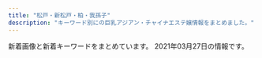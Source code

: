 ```yaml
---
title: "松戸・新松戸・柏・我孫子"
description: "キーワード別にの巨乳アジアン・チャイナエステ嬢情報をまとめました。"
---
```


新着画像と新着キーワードをまとめています。
2021年03月27日の情報です。

<DmmAffiliateIns />
<KeywordTable
  shops={
    [
    {
        "keywords": {
            "E": 2,
            "91": 1,
            "87": 1,
            "89": 1,
            "88": 1,
            "86": 2,
            "D": 4
        },
        "url": "http://secret.rankuens.com/",
        "name": "Secret\u30fb\u30b7\u30fc\u30af\u30ec\u30c3\u30c8",
        "img_links": [
            "http://secret.rankuens.com/css/top02-left03.jpg",
            "http://secret.rankuens.com/css/staff/staff02.jpg",
            "http://secret.rankuens.com/css/staff/staff04.jpg",
            "http://secret.rankuens.com/css/osusume02.jpg",
            "http://secret.rankuens.com/css/nav/nav01.png",
            "http://secret.rankuens.com/css/topbottom.jpg",
            "http://secret.rankuens.com/css/staff/staff06.jpg",
            "http://secret.rankuens.com/css/staff/staff03.jpg",
            "http://secret.rankuens.com/css/staff/staff05.jpg",
            "http://secret.rankuens.com/css/nav/nav03.png",
            "http://secret.rankuens.com/css/nav/nav02.png",
            "http://secret.rankuens.com/css/nav/nav06.png",
            "http://secret.rankuens.com/css/head.jpg",
            "http://secret.rankuens.com/css/nav/nav05.png",
            "http://secret.rankuens.com/css/top02-left02a.jpg",
            "http://secret.rankuens.com/css/staff/staff01.jpg",
            "http://secret.rankuens.com/css/nav/nav04.png"
        ],
        "station": "\u516b\u67f1\u99c5"
    },
    {
        "station": "JR\u5357\u6d41\u5c71\u99c5\u5317\u53e3",
        "url": "http://ziotyu.xyz/",
        "img_links": [],
        "keywords": {},
        "name": "\u3084\u3059\u3089\u304e"
    },
    {
        "url": "http://massage-relax.blue/",
        "img_links": [
            "http://massage-relax.blue/images/staff_images/cg031.jpg",
            "http://massage-relax.blue/images/an_5_01.jpg",
            "http://massage-relax.blue/images/an_6_02.jpg",
            "http://massage-relax.blue/images/an_2_01.jpg",
            "http://massage-relax.blue/images/an_3_01.jpg",
            "http://massage-relax.blue/images/staff_images/cg01.jpg",
            "http://massage-relax.blue/images/slider/slide2.png",
            "http://massage-relax.blue/images/an_4_01.jpg",
            "http://massage-relax.blue/images/an_2_02.jpg",
            "http://massage-relax.blue/images/staff_images/cg05.jpg",
            "http://massage-relax.blue/images/an_4_02.jpg",
            "http://massage-relax.blue/images/staff_images/cg03.jpg",
            "http://massage-relax.blue/images/an_1_02.jpg",
            "http://massage-relax.blue/images/an_6_01.jpg",
            "http://massage-relax.blue/images/ff.jpg",
            "http://massage-relax.blue/images/staff_images/cg07.jpg",
            "http://massage-relax.blue/images/an_1_01.jpg",
            "http://massage-relax.blue/images/slider/slide1s.png",
            "http://massage-relax.blue/images/slider/slide3.png",
            "http://massage-relax.blue/images/slider/slide1.png",
            "http://massage-relax.blue/images/index_01.jpg",
            "http://massage-relax.blue/images/staff_images/cg072.jpg",
            "http://massage-relax.blue/images/an_3_02.jpg",
            "http://massage-relax.blue/images/staff_images/cg071.jpg",
            "http://massage-relax.blue/images/slider/slide3s.png",
            "http://massage-relax.blue/images/staff_images/cg06.jpg",
            "http://massage-relax.blue/images/an_5_02.jpg",
            "http://massage-relax.blue/images/no.png",
            "http://massage-relax.blue/images/staff_images/cg051.jpg",
            "http://massage-relax.blue/images/slider/slide2s.png",
            "http://massage-relax.blue/images/staff_images/cg02.jpg"
        ],
        "station": "JR\u67cf\u99c5\u897f\u53e3",
        "keywords": {
            "86": 6,
            "F": 1,
            "D": 4,
            "E": 1
        },
        "name": "Love\u3086\u3086"
    },
    {
        "station": "JR\u65b0\u677e\u6238\u99c5",
        "url": "http://sophia.iest.xyz/",
        "name": "\u30bd\u30d5\u30a3\u30a2\u30fc",
        "keywords": {
            "D": 7,
            "89": 7,
            "91": 2,
            "C": 1,
            "E": 2,
            "87": 1
        },
        "img_links": [
            "http://sophia.iest.xyz/css/staff/staff15.png",
            "http://sophia.iest.xyz/css/staff/staff13-b.png",
            "http://sophia.iest.xyz/css/top004.jpg",
            "http://sophia.iest.xyz/css/001.jpg",
            "http://sophia.iest.xyz/css/staff/staff00001-a.png",
            "http://sophia.iest.xyz/css/staff/staff00001.png",
            "http://sophia.iest.xyz/css/foot-tel03.png",
            "http://sophia.iest.xyz/css/staff/staff07aa.png",
            "http://sophia.iest.xyz/css/top002.jpg",
            "http://sophia.iest.xyz/css/staff/staff15-a.png",
            "http://sophia.iest.xyz/css/staff/staff07-ba.png",
            "http://sophia.iest.xyz/css/staff/staff05-a.png",
            "http://sophia.iest.xyz/css/staff/staff15-b.png",
            "http://sophia.iest.xyz/css/nav/nav-003.png",
            "http://sophia.iest.xyz/css/staff/staff17.png",
            "http://sophia.iest.xyz/css/nav/nav-002.png",
            "http://sophia.iest.xyz/css/staff/staff10-b.png",
            "http://sophia.iest.xyz/css/staff/staff13-a.png",
            "http://sophia.iest.xyz/css/staff/staff16.png",
            "http://sophia.iest.xyz/css/staff/staff14-b.png",
            "http://sophia.iest.xyz/css/staff/staff17-a.png",
            "http://sophia.iest.xyz/css/nav/nav-005.png",
            "http://sophia.iest.xyz/css/staff/staff08-a.png",
            "http://sophia.iest.xyz/css/top04.jpg",
            "http://sophia.iest.xyz/css/nav/nav-004.png",
            "http://sophia.iest.xyz/css/staff/staff11-a.png",
            "http://sophia.iest.xyz/css/staff/staff10-a.png",
            "http://sophia.iest.xyz/css/nav/nav-006.png",
            "http://sophia.iest.xyz/css/nav/nav-001.png",
            "http://sophia.iest.xyz/css/staff/staff14-a.png",
            "http://sophia.iest.xyz/css/tel03.png",
            "http://sophia.iest.xyz/css/staff/staff05.png"
        ]
    },
    {
        "url": "http://www.e-lstar.com/",
        "station": "JR\u5357\u67cf\u99c5\u897f\u53e3",
        "keywords": {
            "C": 9
        },
        "name": "\u30a2\u30ab\u30b9\u30ea\u3086\u304b\u308a",
        "img_links": [
            "http://www.e-lstar.com/pic/top.jpg",
            "http://www.e-lstar.com/img/mess.png",
            "http://www.e-lstar.com/staff/mimi/01.png",
            "http://www.e-lstar.com/staff/yuka/01.png",
            "http://www.e-lstar.com/staff/emi/01.png",
            "http://www.e-lstar.com/staff/lee/01.png",
            "http://www.e-lstar.com/img/tea.png",
            "http://www.e-lstar.com/i/files/homeimg.jpg",
            "http://www.e-lstar.com/staff/momo/01.png",
            "http://www.e-lstar.com/staff/miki/01.png",
            "http://www.e-lstar.com/img/head.png"
        ]
    },
    {
        "name": "\u305b\u305b\u3089\u304e",
        "url": "http://aroma-esthe.biz/",
        "keywords": {},
        "station": "JR\u65b0\u516b\u67f1\u99c5",
        "img_links": [
            "http://aroma-esthe.biz/css/m-top-right03.jpg",
            "http://aroma-esthe.biz/images/call.png",
            "http://aroma-esthe.biz/css/m-head.jpg",
            "http://aroma-esthe.biz/css/staff/staff06.png",
            "http://aroma-esthe.biz/css/m-top02.jpg",
            "http://aroma-esthe.biz/css/staff/staff04.png",
            "http://aroma-esthe.biz/css/m-top-right04.jpg",
            "http://aroma-esthe.biz/css/m-yejiao.jpg",
            "http://aroma-esthe.biz/css/m-top-right02.jpg",
            "http://aroma-esthe.biz/css/m-top-right01.jpg",
            "http://aroma-esthe.biz/css/m-right.jpg",
            "http://aroma-esthe.biz/css/staff/staff01.png",
            "http://aroma-esthe.biz/css/top-left01.jpg",
            "http://aroma-esthe.biz/css/staff/staff02.png",
            "http://aroma-esthe.biz/css/staff/staff03.png",
            "http://aroma-esthe.biz/css/m-left.jpg",
            "http://aroma-esthe.biz/css/staff/staff05.png"
        ]
    },
    {
        "url": "http://loveseven.este88.com/",
        "keywords": {},
        "img_links": [
            "http://loveseven.este88.com/img/nana1.jpg",
            "http://loveseven.este88.com/gals/kaori1.jpg",
            "http://loveseven.este88.com/gals/sora1.jpg",
            "http://loveseven.este88.com/gals/nana1.jpg",
            "http://loveseven.este88.com/i/80/sora1.jpg",
            "http://loveseven.este88.com/i/80/kaori1.jpg",
            "http://loveseven.este88.com/gals/yuyu1.jpg",
            "http://loveseven.este88.com/i/img/r5.jpg",
            "http://loveseven.este88.com/i/120/nana1.jpg",
            "http://loveseven.este88.com/i/120/sakura1.jpg",
            "http://loveseven.este88.com/i/80/ai1.jpg",
            "http://loveseven.este88.com/i/120/kaori1.jpg",
            "http://loveseven.este88.com/images/sakura1.jpg",
            "http://loveseven.este88.com/images/kd.jpg",
            "http://loveseven.este88.com/i/80/yuki1.jpg",
            "http://loveseven.este88.com/gals/yuki1.jpg",
            "http://loveseven.este88.com/gals/sakura1.jpg",
            "http://loveseven.este88.com/i/img/r1.jpg",
            "http://loveseven.este88.com/images/kp3.png",
            "http://loveseven.este88.com/gals/sati1.jpg",
            "http://loveseven.este88.com/images/qr.jpg",
            "http://loveseven.este88.com/i/120/yuki1.jpg",
            "http://loveseven.este88.com/i/80/sakura1.jpg",
            "http://loveseven.este88.com/i/120/ai1.jpg",
            "http://loveseven.este88.com/img/sora1.jpg",
            "http://loveseven.este88.com/images/kp1.png",
            "http://loveseven.este88.com/images/kaori1.jpg",
            "http://loveseven.este88.com/images/yuki1.jpg",
            "http://loveseven.este88.com/img/sakura1.jpg",
            "http://loveseven.este88.com/images/sora1.jpg",
            "http://loveseven.este88.com/i/120/sora1.jpg",
            "http://loveseven.este88.com/images/nana1.jpg",
            "http://loveseven.este88.com/i/80/nana1.jpg",
            "http://loveseven.este88.com/i/img/r3.jpg",
            "http://loveseven.este88.com/i/img/r4.jpg",
            "http://loveseven.este88.com/images/kp2.png",
            "http://loveseven.este88.com/img/kaori1.jpg",
            "http://loveseven.este88.com/i/img/r2.jpg",
            "http://loveseven.este88.com/img/ai1.jpg",
            "http://loveseven.este88.com/img/yuki1.jpg"
        ],
        "name": "\u4e03\u611b",
        "station": "JR\u65b0\u677e\u6238\u99c5\u6771\u53e3"
    },
    {
        "keywords": {},
        "img_links": [
            "https://www.white.8reiwa.com/s/000jpg/t003.jpg",
            "https://www.white.8reiwa.com/000jpg/t003.jpg",
            "https://www.white.8reiwa.com/s/000jpg/akasuri001.jpg",
            "https://www.white.8reiwa.com/000_p/002_516.jpg",
            "https://www.white.8reiwa.com/s/000jpg/room/t007.jpg",
            "https://www.white.8reiwa.com/000jpg/room/t004.jpg",
            "https://www.white.8reiwa.com/000jpg/aroma/008ylang.jpg",
            "https://www.white.8reiwa.com/000jpg/room/t003.jpg",
            "https://www.white.8reiwa.com/s/000jpg/aroma/008ylang.jpg",
            "https://www.white.8reiwa.com/000jpg/aroma/005eucglobulus.jpg",
            "https://www.white.8reiwa.com/000jpg/room/t005.jpg",
            "https://www.white.8reiwa.com/s/000jpg/bg002.jpg",
            "https://www.white.8reiwa.com/000_p/001_856.jpg",
            "https://www.white.8reiwa.com/000jpg/aroma/003lavender.jpg",
            "https://www.white.8reiwa.com/s/000jpg/room/t008.jpg",
            "https://www.white.8reiwa.com/s/000jpg/aroma/005eucglobulus.jpg",
            "https://www.white.8reiwa.com/s/000jpg/aroma/009grapefruit.jpg",
            "https://www.white.8reiwa.com/000jpg/aroma/004pepermint.jpg",
            "https://www.white.8reiwa.com/s/000jpg/aroma/001rosewood.jpg",
            "https://www.white.8reiwa.com/000jpg/room/t007.jpg",
            "https://www.white.8reiwa.com/000jpg/room/t001.jpg",
            "https://www.white.8reiwa.com/s/000jpg/aroma/006orenge.jpg",
            "https://www.white.8reiwa.com/000jpg/room/t008.jpg",
            "https://www.white.8reiwa.com/s/000jpg/aroma/003lavender.jpg",
            "https://www.white.8reiwa.com/s/000_p/002_516.jpg",
            "https://www.white.8reiwa.com/s/000jpg/t002.jpg",
            "https://www.white.8reiwa.com/000gif/qri.png",
            "https://www.white.8reiwa.com/000jpg/t002.jpg",
            "https://www.white.8reiwa.com/000jpg/aroma/002teatree.jpg",
            "https://www.white.8reiwa.com/s/000_p/003_368.jpg",
            "https://www.white.8reiwa.com/000jpg/aroma/010lemon.jpg",
            "https://www.white.8reiwa.com/s/000jpg/t001.jpg",
            "https://www.white.8reiwa.com/s/000jpg/aroma/007rosemarry.jpg",
            "https://www.white.8reiwa.com/000jpg/aroma/001rosewood.jpg",
            "https://www.white.8reiwa.com/s/000jpg/room/t003.jpg",
            "https://www.white.8reiwa.com/s/000jpg/aroma/002teatree.jpg",
            "https://www.white.8reiwa.com/000jpg/aroma/006orenge.jpg",
            "https://www.white.8reiwa.com/s/000jpg/aroma/004pepermint.jpg",
            "https://www.white.8reiwa.com/s/000jpg/aroma/010lemon.jpg",
            "https://www.white.8reiwa.com/s/000jpg/room/t006.jpg",
            "https://www.white.8reiwa.com/s/000_p/001_856.jpg",
            "https://www.white.8reiwa.com/000_p/003_368.jpg",
            "https://www.white.8reiwa.com/000gif/qrs.png",
            "https://www.white.8reiwa.com/s/000jpg/room/t004.jpg",
            "https://www.white.8reiwa.com/000jpg/room/t006.jpg",
            "https://www.white.8reiwa.com/000jpg/akasuri001.jpg",
            "https://www.white.8reiwa.com/s/000jpg/room/t001.jpg",
            "https://www.white.8reiwa.com/s/000jpg/room/t002.jpg",
            "https://www.white.8reiwa.com/000jpg/aroma/009grapefruit.jpg",
            "https://www.white.8reiwa.com/s/000jpg/room/t005.jpg",
            "https://www.white.8reiwa.com/000jpg/t001.jpg",
            "https://www.white.8reiwa.com/000jpg/aroma/007rosemarry.jpg",
            "https://www.white.8reiwa.com/000jpg/room/t002.jpg"
        ],
        "station": "JR\u5929\u738b\u53f0\u99c5\u5357\u53e3",
        "name": "\u30db\u30ef\u30a4\u30c8",
        "url": "https://www.white.8reiwa.com/"
    },
    {
        "url": "http://yuen.est-u.com/",
        "station": "\u516b\u67f1\u99c5\u5357\u53e3",
        "img_links": [
            "http://yuen.est-u.com/images/index_04.png",
            "http://yuen.est-u.com/images/index_10.png",
            "http://yuen.est-u.com/images/pick_08.png",
            "http://yuen.est-u.com/images/index_12.png",
            "http://yuen.est-u.com/images/index_08.png",
            "http://yuen.est-u.com/images/index_06.png",
            "http://yuen.est-u.com/images/index_05.png",
            "http://yuen.est-u.com/images/staff_08.png"
        ],
        "name": "\u512a\u82d1",
        "keywords": {}
    },
    {
        "url": "http://ikoi-teien.info/",
        "img_links": [
            "http://ikoi-teien.info/images/zi_staff.png",
            "http://ikoi-teien.info/images/s1.jpg",
            "http://ikoi-teien.info/images/1.jpg",
            "http://ikoi-teien.info/images/g0.jpg",
            "http://ikoi-teien.info/images/s2.jpg",
            "http://ikoi-teien.info/images/g1.jpg",
            "http://ikoi-teien.info/images/a10.jpg",
            "http://ikoi-teien.info/images/a06.jpg",
            "http://ikoi-teien.info/images/tisato.jpg",
            "http://ikoi-teien.info/images/a09.jpg",
            "http://ikoi-teien.info/images/top.jpg",
            "http://ikoi-teien.info/images/a07.jpg",
            "http://ikoi-teien.info/images/mobile.jpg"
        ],
        "name": "\u61a9\u3044\u306e\u5ead\u5712",
        "keywords": {
            "C": 8
        },
        "station": "JR\u677e\u6238\u99c5\u6771\u53e3"
    },
    {
        "img_links": [
            "http://www.madoromi.iesjp.com/img/ttl_news.png",
            "http://www.madoromi.iesjp.com/files/010.jpg",
            "http://www.madoromi.iesjp.com/img/btn_blog.png",
            "http://www.madoromi.iesjp.com/files/002.jpg",
            "http://www.madoromi.iesjp.com/files/001.jpg",
            "http://www.madoromi.iesjp.com/files/003.jpg",
            "http://www.madoromi.iesjp.com/files/005.jpg",
            "http://www.madoromi.iesjp.com/img/ttl_info.png",
            "http://www.madoromi.iesjp.com/files/014.jpg",
            "http://www.madoromi.iesjp.com/img/pickup.jpg",
            "http://www.madoromi.iesjp.com/files/007.jpg",
            "http://www.madoromi.iesjp.com/files/009.jpg",
            "http://www.madoromi.iesjp.com/files/012.jpg",
            "http://www.madoromi.iesjp.com/files/011.jpg",
            "http://www.madoromi.iesjp.com/files/006.jpg",
            "http://www.madoromi.iesjp.com/files/008.jpg",
            "http://www.madoromi.iesjp.com/files/013.jpg",
            "http://www.madoromi.iesjp.com/files/004.jpg",
            "http://www.madoromi.iesjp.com/img/tel.png",
            "http://www.madoromi.iesjp.com/img/goback.jpg",
            "http://www.madoromi.iesjp.com/img/btn_side_mobile.jpg"
        ],
        "url": "http://www.madoromi.iesjp.com/",
        "keywords": {
            "D": 24,
            "87": 20,
            "C": 26,
            "88": 4,
            "85": 2
        },
        "name": "\u307e\u3069\u308d\u307f",
        "station": "JR\u6211\u5b6b\u5b50\u99c5\u5357\u53e3"
    },
    {
        "name": "\u697d\u5712\uff5e\u3042\u308f\u308f",
        "keywords": {},
        "img_links": [
            "http://es-kirara.work/images/1.jpg",
            "http://es-kirara.work/images/sys1.png",
            "http://es-kirara.work/img/ririko1.jpg",
            "http://es-kirara.work/images/int1.png",
            "http://es-kirara.work/images/int2.png",
            "http://es-kirara.work/images/b2.jpg",
            "http://es-kirara.work/images/3.jpg",
            "http://es-kirara.work/img/koko1.jpg",
            "http://es-kirara.work/images/2.jpg",
            "http://es-kirara.work/images/mobile.jpg",
            "http://es-kirara.work/images/tel.jpg",
            "http://es-kirara.work/img/miho1.jpg",
            "http://es-kirara.work/images/staff_t.jpg",
            "http://es-kirara.work/images/sys2.png",
            "http://es-kirara.work/images/b1.jpg",
            "http://es-kirara.work/images/s1.png",
            "http://es-kirara.work/img/sayuri1.jpg",
            "http://es-kirara.work/images/4.jpg",
            "http://es-kirara.work/images/news.jpg",
            "http://es-kirara.work/images/head.jpg",
            "http://es-kirara.work/images/info.png",
            "http://es-kirara.work/images/interior_t.jpg"
        ],
        "url": "http://es-kirara.work/",
        "station": "\u5357\u6d41\u5c71\u99c5A2\u51fa\u53e3"
    },
    {
        "img_links": [
            "http://sweety-est.xyz/images/20040.jpg",
            "http://sweety-est.xyz/images/cg01.jpg",
            "http://sweety-est.xyz/images/cg10.jpg",
            "http://sweety-est.xyz/images/8831.jpg",
            "http://sweety-est.xyz/images/mi.jpg",
            "http://sweety-est.xyz/images/ri.jpg",
            "http://sweety-est.xyz/images/cg03.jpg",
            "http://sweety-est.xyz/images/cg11.jpg",
            "http://sweety-est.xyz/images/cg06.jpg",
            "http://sweety-est.xyz/images/cg02.jpg",
            "http://sweety-est.xyz/images/now-printing.jpg",
            "http://sweety-est.xyz/images/cg05.jpg",
            "http://sweety-est.xyz/images/cg07.jpg",
            "http://sweety-est.xyz/images/cg08.jpg"
        ],
        "url": "http://sweety-est.xyz/",
        "keywords": {
            "D": 2,
            "86": 18
        },
        "name": "\u30cb\u30e3\u30f3\u30cb\u30e3\u30f3",
        "station": "JR\u6211\u5b6b\u5b50\u99c5\u5317\u53e3"
    },
    {
        "img_links": [
            "http://sakura-sakura.work/img/head.jpg",
            "http://sakura-sakura.work/sp/img/tit.jpg",
            "http://sakura-sakura.work/img/sta3.jpg",
            "http://sakura-sakura.work/img/st3.jpg",
            "http://sakura-sakura.work/img/st6.jpg",
            "http://sakura-sakura.work/sp/img/t-s.jpg",
            "http://sakura-sakura.work/sp/img/add.jpg",
            "http://sakura-sakura.work/img/sta6.jpg",
            "http://sakura-sakura.work/img/mo.png",
            "http://sakura-sakura.work/sp/img/t-t.jpg",
            "http://sakura-sakura.work/sp/img/pic.jpg",
            "http://sakura-sakura.work/img/s4.jpg",
            "http://sakura-sakura.work/img/s1.jpg",
            "http://sakura-sakura.work/sp/img/t-a.jpg",
            "http://sakura-sakura.work/img/st2.jpg",
            "http://sakura-sakura.work/sp/img/p3.jpg",
            "http://sakura-sakura.work/img/s3.jpg",
            "http://sakura-sakura.work/img/st1.jpg",
            "http://sakura-sakura.work/sp/img/botton.jpg",
            "http://sakura-sakura.work/sp/img/s1.jpg",
            "http://sakura-sakura.work/sp/img/time.jpg",
            "http://sakura-sakura.work/sp/img/s5.jpg",
            "http://sakura-sakura.work/img/fla2.jpg",
            "http://sakura-sakura.work/img/fla3.jpg",
            "http://sakura-sakura.work/sp/img/t-r.jpg",
            "http://sakura-sakura.work/img/sta5.jpg",
            "http://sakura-sakura.work/img/s2.jpg",
            "http://sakura-sakura.work/img/fla1.jpg",
            "http://sakura-sakura.work/sp/img/s2.jpg",
            "http://sakura-sakura.work/img/s6.jpg",
            "http://sakura-sakura.work/sp/img/s3.jpg",
            "http://sakura-sakura.work/img/st4.jpg",
            "http://sakura-sakura.work/sp/img/s6.jpg",
            "http://sakura-sakura.work/sp/img/p6.jpg",
            "http://sakura-sakura.work/img/st5.jpg",
            "http://sakura-sakura.work/sp/img/info.jpg",
            "http://sakura-sakura.work/sp/img/pc.jpg",
            "http://sakura-sakura.work/img/sta1.jpg",
            "http://sakura-sakura.work/sp/img/sys.jpg",
            "http://sakura-sakura.work/img/sta4.jpg",
            "http://sakura-sakura.work/img/sta2.jpg",
            "http://sakura-sakura.work/img/botton.jpg",
            "http://sakura-sakura.work/sp/img/tel.jpg",
            "http://sakura-sakura.work/sp/img/cam.jpg",
            "http://sakura-sakura.work/sp/img/s4.jpg",
            "http://sakura-sakura.work/sp/img/t-o.jpg",
            "http://sakura-sakura.work/img/s5.jpg",
            "http://sakura-sakura.work/sp/img/p2.jpg"
        ],
        "keywords": {
            "83": 2,
            "86": 4,
            "85": 2,
            "88": 4,
            "D": 1,
            "E": 1,
            "C": 13
        },
        "url": "http://sakura-sakura.work/",
        "name": "\u3055\u304f\u3089",
        "station": "\u521d\u5bcc\u99c5"
    },
    {
        "url": "http://lavender-massage.work/",
        "station": "JR\u65b0\u677e\u6238\u99c5",
        "keywords": {
            "86": 1,
            "C": 23,
            "85": 6,
            "84": 1,
            "83": 1
        },
        "name": "\u30e9\u30d9\u30f3\u30c0\u30fc",
        "img_links": [
            "http://lavender-massage.work/img/st36.jpg",
            "http://lavender-massage.work/img/mo.png",
            "http://lavender-massage.work/i/img/g032.jpg",
            "http://lavender-massage.work/img/s39.jpg",
            "http://lavender-massage.work/img/st039.jpg",
            "http://lavender-massage.work/img/s33.jpg",
            "http://lavender-massage.work/i/img/r2.jpg",
            "http://lavender-massage.work/i/img/g043.jpg",
            "http://lavender-massage.work/img/s38.jpg",
            "http://lavender-massage.work/img/sta36.jpg",
            "http://lavender-massage.work/img/sta31.jpg",
            "http://lavender-massage.work/img/sta32.jpg",
            "http://lavender-massage.work/i/img/g39.jpg",
            "http://lavender-massage.work/img/st31.jpg",
            "http://lavender-massage.work/i/img/g030.jpg",
            "http://lavender-massage.work/i/img/r3.jpg",
            "http://lavender-massage.work/img/s42.jpg",
            "http://lavender-massage.work/img/st41.jpg",
            "http://lavender-massage.work/img/st33.jpg",
            "http://lavender-massage.work/img/s31.jpg",
            "http://lavender-massage.work/img/s43.jpg",
            "http://lavender-massage.work/i/img/g031.jpg",
            "http://lavender-massage.work/i/img/g028.jpg",
            "http://lavender-massage.work/img/sta42.jpg",
            "http://lavender-massage.work/img/st42.jpg",
            "http://lavender-massage.work/i/img/g042.jpg",
            "http://lavender-massage.work/i/img/g038.jpg",
            "http://lavender-massage.work/img/s36.jpg",
            "http://lavender-massage.work/img/st39.jpg",
            "http://lavender-massage.work/img/s41.jpg",
            "http://lavender-massage.work/i/img/g036.jpg",
            "http://lavender-massage.work/img/st32.jpg",
            "http://lavender-massage.work/img/sta43.jpg",
            "http://lavender-massage.work/i/img/g041.jpg",
            "http://lavender-massage.work/img/st43.jpg",
            "http://lavender-massage.work/i/img/r1.jpg",
            "http://lavender-massage.work/img/botton.jpg",
            "http://lavender-massage.work/i/img/g039.jpg",
            "http://lavender-massage.work/img/sta39.jpg",
            "http://lavender-massage.work/img/sta33.jpg",
            "http://lavender-massage.work/i/img/g033.jpg",
            "http://lavender-massage.work/img/st38.jpg",
            "http://lavender-massage.work/i/img/r4.jpg",
            "http://lavender-massage.work/img/sta38.jpg",
            "http://lavender-massage.work/i/img/g027.jpg",
            "http://lavender-massage.work/img/sta41.jpg"
        ]
    },
    {
        "name": "Lucky",
        "keywords": {},
        "station": "JR\u5357\u67cf\u99c5\u897f\u53e3",
        "url": "http://treat-arm.com/",
        "img_links": [
            "http://treat-arm.com/css/tel01.png",
            "http://treat-arm.com/css/nav/nav-002.jpg",
            "http://treat-arm.com/css/nav/nav-001.jpg",
            "http://treat-arm.com/css/staff/up.jpg",
            "http://treat-arm.com/staff/nao/01.jpg",
            "http://treat-arm.com/css/top02.jpg",
            "http://treat-arm.com/css/top-left0001.jpg",
            "http://treat-arm.com/staff/mimi/01.jpg",
            "http://treat-arm.com/css/nav/nav-003.jpg",
            "http://treat-arm.com/css/nav/nav-004.jpg",
            "http://treat-arm.com/css/nav/nav-005.jpg",
            "http://treat-arm.com/css/nav/nav-006.jpg",
            "http://treat-arm.com/css/top-left02.jpg",
            "http://treat-arm.com/staff/sara/01.jpg",
            "http://treat-arm.com/css/staff/new.jpg"
        ]
    },
    {
        "url": "http://secretgarden0607.com/",
        "station": "JR\u65b0\u677e\u6238\u99c5",
        "keywords": {
            "87": 4,
            "86": 8
        },
        "name": "SecretGarden",
        "img_links": [
            "http://secretgarden0607.com/img/st121.jpg",
            "http://secretgarden0607.com/img/st07.jpg",
            "http://secretgarden0607.com/img/st013.jpg",
            "http://secretgarden0607.com/img/st031.jpg",
            "http://secretgarden0607.com/img/st123.jpg",
            "http://secretgarden0607.com/img/st023.jpg",
            "http://secretgarden0607.com/img/st033.jpg",
            "http://secretgarden0607.com/img/st062.jpg",
            "http://secretgarden0607.com/img/st01.jpg",
            "http://secretgarden0607.com/img/st063.jpg",
            "http://secretgarden0607.com/img/st122.jpg",
            "http://secretgarden0607.com/img/st072.jpg",
            "http://secretgarden0607.com/img/f1.jpg",
            "http://secretgarden0607.com/img/st02.jpg",
            "http://secretgarden0607.com/img/tit1.jpg",
            "http://secretgarden0607.com/img/tit.jpg",
            "http://secretgarden0607.com/img/st071.jpg",
            "http://secretgarden0607.com/img/haya.jpg",
            "http://secretgarden0607.com/img/noo.png",
            "http://secretgarden0607.com/img/no.png",
            "http://secretgarden0607.com/img/st12.jpg",
            "http://secretgarden0607.com/img/st021.jpg",
            "http://secretgarden0607.com/img/st06.jpg",
            "http://secretgarden0607.com/img/tit2.jpg",
            "http://secretgarden0607.com/img/st024.jpg",
            "http://secretgarden0607.com/img/st022.jpg",
            "http://secretgarden0607.com/img/st034.jpg",
            "http://secretgarden0607.com/img/st073.jpg",
            "http://secretgarden0607.com/img/st032.jpg",
            "http://secretgarden0607.com/img/st061.jpg",
            "http://secretgarden0607.com/img/st011.jpg",
            "http://secretgarden0607.com/img/st012.jpg",
            "http://secretgarden0607.com/img/st03.jpg"
        ]
    },
    {
        "keywords": {
            "D": 8,
            "86": 4,
            "C": 11,
            "87": 4
        },
        "url": "https://koyuki-room.ests.jp/",
        "img_links": [
            "https://koyuki-room.ests.jp/images/mainimg.jpg",
            "https://koyuki-room.ests.jp/images/ac1.jpg",
            "https://koyuki-room.ests.jp/photos/sites/77/2020/11/2020111107322026.jpg",
            "https://koyuki-room.ests.jp/images/pagetop.png",
            "https://koyuki-room.ests.jp/images/ac3.jpg",
            "https://koyuki-room.ests.jp/images/service1.jpg",
            "https://koyuki-room.ests.jp/images/sp_mainimg.jpg",
            "https://koyuki-room.ests.jp/images/ac2.jpg",
            "https://koyuki-room.ests.jp/images/img_teaser.jpg",
            "https://koyuki-room.ests.jp/images/ac4.jpg",
            "https://koyuki-room.ests.jp/images/ac5.jpg",
            "https://koyuki-room.ests.jp/images/service3.jpg",
            "https://koyuki-room.ests.jp/photos/sites/77/2020/11/202011110732216.jpg",
            "https://koyuki-room.ests.jp/images/sp_img_teaser.jpg",
            "https://koyuki-room.ests.jp/images/service2.jpg",
            "https://koyuki-room.ests.jp/images/service4.jpg"
        ],
        "name": "\u5c0f\u96ea\u306e\u90e8\u5c4b",
        "station": "JR\u677e\u6238\u99c5\u897f\u53e3"
    },
    {
        "station": "JR\u65b0\u677e\u6238\u99c5",
        "url": "http://g-rlx.info/",
        "name": "\u685c",
        "keywords": {
            "88": 1,
            "85": 1,
            "86": 2,
            "C": 5,
            "89": 1
        },
        "img_links": [
            "http://g-rlx.info/images/index_14.jpg",
            "http://g-rlx.info/images/index_04.jpg",
            "http://g-rlx.info/images/rec_12.jpg",
            "http://g-rlx.info/images/index_06.jpg",
            "http://g-rlx.info/girl/01.jpg",
            "http://g-rlx.info/images/index_11.jpg",
            "http://g-rlx.info/images/info.jpg",
            "http://g-rlx.info/images/sys_12.jpg",
            "http://g-rlx.info/images/index_07.jpg",
            "http://g-rlx.info/images/tit_staff.jpg",
            "http://g-rlx.info/images/index_13.jpg",
            "http://g-rlx.info/images/tit_infomaiton.jpg",
            "http://g-rlx.info/girl/girl02.jpg",
            "http://g-rlx.info/girl/girl06.jpg",
            "http://g-rlx.info/girl/girl01.jpg",
            "http://g-rlx.info/images/index_02.jpg",
            "http://g-rlx.info/images/tit_link.jpg",
            "http://g-rlx.info/girl/girl05a.jpg",
            "http://g-rlx.info/images/tit_sys.jpg",
            "http://g-rlx.info/images/index_09.jpg",
            "http://g-rlx.info/images/index_05.jpg",
            "http://g-rlx.info/girl/00.jpg",
            "http://g-rlx.info/images/tit_info.jpg",
            "http://g-rlx.info/images/index_08.jpg",
            "http://g-rlx.info/girl/girl03.jpg",
            "http://g-rlx.info/images/tit_acc.jpg"
        ]
    },
    {
        "url": "http://www.b-mermaid.work/",
        "name": "\u30d0\u30d6\u30eb\u30de\u30fc\u30e1\u30a4\u30c9",
        "keywords": {},
        "station": "JR\u67cf\u99c5\u5357\u53e3",
        "img_links": [
            "http://www.b-mermaid.work/images/menu/top.png",
            "http://www.b-mermaid.work/img/nina1.png",
            "http://www.b-mermaid.work/staff/serina.jpg",
            "http://www.b-mermaid.work/img/ritu1.png",
            "http://www.b-mermaid.work/staff/hana.jpg",
            "http://www.b-mermaid.work/staff/ritu.jpg",
            "http://www.b-mermaid.work/images/int2.jpg",
            "http://www.b-mermaid.work/images/2.jpg",
            "http://www.b-mermaid.work/staff/nana.jpg",
            "http://www.b-mermaid.work/images/6.jpg",
            "http://www.b-mermaid.work/images/5.jpg",
            "http://www.b-mermaid.work/images/3.jpg",
            "http://www.b-mermaid.work/img/hana1.png",
            "http://www.b-mermaid.work/images/int1.jpg",
            "http://www.b-mermaid.work/images/staff_t.jpg",
            "http://www.b-mermaid.work/images/tr.jpg",
            "http://www.b-mermaid.work/images/news.jpg",
            "http://www.b-mermaid.work/img/serina1.png",
            "http://www.b-mermaid.work/images/4.jpg",
            "http://www.b-mermaid.work/images/menu/interior.png",
            "http://www.b-mermaid.work/images/head.jpg",
            "http://www.b-mermaid.work/img/uta1.png",
            "http://www.b-mermaid.work/staff/uta.jpg",
            "http://www.b-mermaid.work/images/interior_t.jpg",
            "http://www.b-mermaid.work/images/tgirl.jpg",
            "http://www.b-mermaid.work/images/1.jpg",
            "http://www.b-mermaid.work/images/sys.jpg",
            "http://www.b-mermaid.work/staff/nina.jpg",
            "http://www.b-mermaid.work/img/nana1.png",
            "http://www.b-mermaid.work/images/menu/staff.png"
        ]
    },
    {
        "name": "37.5\u2103",
        "station": "\u5357\u6d41\u5c71\u99c5A2\u51fa\u53e3",
        "keywords": {},
        "img_links": [
            "http://chokohoto.xyz/uploads/200608/1-20060QK1404Q.jpg",
            "http://chokohoto.xyz/style/images/t6.jpg",
            "http://chokohoto.xyz/uploads/210215/1-21021515321VH.jpg",
            "http://chokohoto.xyz/uploads/200608/1-20060QK101292.jpg",
            "http://chokohoto.xyz/style/images/index-miru_03.jpg",
            "http://chokohoto.xyz/uploads/201203/1-2012031HR6309.jpg",
            "http://chokohoto.xyz/style/images/nav-sys.jpg",
            "http://chokohoto.xyz/style/images/t2.png",
            "http://chokohoto.xyz/uploads/200608/1-20060QK211234.jpg",
            "http://chokohoto.xyz/style/images/index-miru_06.jpg",
            "http://chokohoto.xyz/style/images/t3.png",
            "http://chokohoto.xyz/style/images/s-bian.png",
            "http://chokohoto.xyz/uploads/201203/1-2012031HIV52.jpg",
            "http://chokohoto.xyz/style/images/index-miru_18.jpg",
            "http://chokohoto.xyz/style/images/sys.jpg",
            "http://chokohoto.xyz/style/images/zhuyi.jpg",
            "http://chokohoto.xyz/uploads/190129/1-1Z129133H9E3.jpg",
            "http://chokohoto.xyz/uploads/210305/1-210305140R01c.jpg",
            "http://chokohoto.xyz/style/images/nav2-sta.png",
            "http://chokohoto.xyz/style/images/t4.jpg"
        ],
        "url": "http://chokohoto.xyz/"
    },
    {
        "station": "JR\u65b0\u516b\u67f1\u99c5",
        "name": "\u30d5\u30a7\u30a2\u30ea-\u30c6\u30fc\u30eb",
        "img_links": [
            "http://koukoku.xyz/fairy/css/m-head03.jpg",
            "http://koukoku.xyz/fairy/css/staff/staff005-b.png",
            "http://koukoku.xyz/fairy/css/staff/staff0003-b.png",
            "http://koukoku.xyz/fairy/css/staff/staff006-b.png",
            "http://koukoku.xyz/fairy/images/call.png",
            "http://koukoku.xyz/fairy/css/cam-01.jpg",
            "http://koukoku.xyz/fairy/css/staff/staff0004-b.png",
            "http://koukoku.xyz/fairy/css/staff/staff07-a.png",
            "http://koukoku.xyz/fairy/css/foot01.jpg",
            "http://koukoku.xyz/fairy/css/m-top004.jpg"
        ],
        "url": "http://koukoku.xyz/fairy/",
        "keywords": {
            "90": 2,
            "D": 1,
            "91": 1,
            "85": 1,
            "F": 3,
            "95": 1,
            "C": 1
        }
    },
    {
        "station": "JR\u99ac\u6a4b\u99c5\u897f\u53e3",
        "name": "\u3075\u308f\u3075\u308f",
        "keywords": {},
        "img_links": [
            "http://coatour.xyz/uploads/201008/1-20100Q45952415.jpg",
            "http://coatour.xyz/uploads/180620/1-1P62010193X63.jpg",
            "http://coatour.xyz/uploads/210209/1-2102091H2003E.jpg",
            "http://coatour.xyz/templets/default/picture/head.jpg",
            "http://coatour.xyz/templets/default/picture/staff_t.jpg",
            "http://coatour.xyz/uploads/201008/1-20100Q4592T40.jpg",
            "http://coatour.xyz/templets/default/picture/interior_t.jpg",
            "http://coatour.xyz/uploads/201008/1-20100Q45T3919.jpg",
            "http://coatour.xyz/templets/default/picture/rec1.png",
            "http://coatour.xyz/uploads/181211/1-1Q2111433162D.jpg",
            "http://coatour.xyz/uploads/180621/1-1P621101232H4.png",
            "http://coatour.xyz/uploads/allimg/180620/1-1P6201013133b.jpg",
            "http://coatour.xyz/uploads/180620/1-1P62010154K00.png",
            "http://coatour.xyz/templets/default/picture/news.jpg"
        ],
        "url": "http://coatour.xyz/"
    },
    {
        "keywords": {},
        "name": "\u7d50YUI",
        "station": "JR\u5929\u738b\u53f0\u99c5\u5357\u53e3",
        "img_links": [],
        "url": "https://yui-aroma.com/"
    },
    {
        "name": "Nice time\u30fb\u30ca\u30a4\u30b9\u30bf\u30a4\u30e0",
        "station": "JR\u677e\u6238\u99c5\u6771\u53e3",
        "url": "http://ms-treat.com/",
        "keywords": {},
        "img_links": [
            "http://ms-treat.com/staff/miwa/01.jpg",
            "http://ms-treat.com/css/staff/up.jpg",
            "http://ms-treat.com/staff/kaori/01.jpg",
            "http://ms-treat.com/css/nav/nav-005.jpg",
            "http://ms-treat.com/css/top-left02.jpg",
            "http://ms-treat.com/staff/mimi/01.jpg",
            "http://ms-treat.com/css/tel01.png",
            "http://ms-treat.com/css/nav/nav-001.jpg",
            "http://ms-treat.com/css/nav/nav-004.jpg",
            "http://ms-treat.com/css/nav/nav-006.jpg",
            "http://ms-treat.com/css/top02.jpg",
            "http://ms-treat.com/css/staff/new.jpg",
            "http://ms-treat.com/staff/mari/01.jpg",
            "http://ms-treat.com/css/nav/nav-003.jpg",
            "http://ms-treat.com/css/top-left0001.jpg",
            "http://ms-treat.com/css/nav/nav-002.jpg"
        ]
    },
    {
        "station": "JR\u677e\u6238\u99c5\u6771\u53e3",
        "keywords": {
            "E": 2,
            "84": 1,
            "C": 54,
            "86": 7,
            "D": 17,
            "87": 4,
            "90": 1,
            "83": 5,
            "82": 1,
            "85": 11
        },
        "url": "http://pinky.ests.jp/",
        "img_links": [
            "http://pinky.ests.jp/images/mobile.jpg",
            "http://pinky.ests.jp/photos/sites/41/2020/01/2020011013071732.jpg",
            "http://pinky.ests.jp/photos/sites/41/2020/01/2020012318124421.jpg",
            "http://pinky.ests.jp/images/room4.jpg",
            "http://pinky.ests.jp/photos/sites/41/2019/08/2019082212025765.jpg",
            "http://pinky.ests.jp/photos/sites/41/2018/06/2018061105211179.jpg",
            "http://pinky.ests.jp/photos/sites/41/2018/05/2018051009221193.jpg",
            "http://pinky.ests.jp/images/girl-z2.jpg",
            "http://pinky.ests.jp/photos/sites/41/2018/05/2018052407323023.jpg",
            "http://pinky.ests.jp/photos/sites/41/2018/02/2018021903035949.jpg",
            "http://pinky.ests.jp/images/pick.jpg",
            "http://pinky.ests.jp/photos/sites/41/2020/03/2020032718060170.jpg",
            "http://pinky.ests.jp/photos/sites/41/2020/01/2020011612505779.jpg",
            "http://pinky.ests.jp/photos/sites/41/2018/02/2018021404565599.jpg",
            "http://pinky.ests.jp/images/s_link.png",
            "http://pinky.ests.jp/photos/sites/41/2020/01/2020011013071324.jpg",
            "http://pinky.ests.jp/photos/sites/41/2019/08/2019080916421967.jpg",
            "http://pinky.ests.jp/images/girl-z1.jpg",
            "http://pinky.ests.jp/photos/sites/41/2016/12/staff13.jpg",
            "http://pinky.ests.jp/photos/sites/41/2019/03/2019032615535586.jpg",
            "http://pinky.ests.jp/photos/sites/41/2019/08/2019082212000482.jpg",
            "http://pinky.ests.jp/photos/sites/41/2021/01/2021010819010483.jpg",
            "http://pinky.ests.jp/images/top.png",
            "http://pinky.ests.jp/photos/sites/41/2017/10/2017100310321223.jpg",
            "http://pinky.ests.jp/photos/sites/41/2019/04/201904271525014.jpg",
            "http://pinky.ests.jp/photos/sites/41/2017/07/01.jpg",
            "http://pinky.ests.jp/photos/sites/41/2019/01/2019012814280336.jpg",
            "http://pinky.ests.jp/images/room1.jpg",
            "http://pinky.ests.jp/photos/sites/41/2017/09/2017091609572086.jpg",
            "http://pinky.ests.jp/photos/sites/41/2018/02/2018021503571459.jpg",
            "http://pinky.ests.jp/photos/sites/41/2018/04/2018041109544793.jpg",
            "http://pinky.ests.jp/photos/sites/41/2017/11/2017111705455167.jpg",
            "http://pinky.ests.jp/photos/sites/41/2018/09/201809050707425.jpg",
            "http://pinky.ests.jp/images/news.jpg",
            "http://pinky.ests.jp/photos/sites/41/2018/07/2018070506262885.jpg",
            "http://pinky.ests.jp/photos/sites/41/2020/07/2020073117282581.jpg",
            "http://pinky.ests.jp/photos/sites/41/2018/07/2018070904501423.jpg",
            "http://pinky.ests.jp/photos/sites/41/2018/12/2018122816184851.jpg",
            "http://pinky.ests.jp/photos/sites/41/2018/05/2018050207171151.jpg",
            "http://pinky.ests.jp/photos/sites/41/2018/02/2018022305081948.jpg",
            "http://pinky.ests.jp/photos/sites/41/2017/10/2017102104274221.jpeg",
            "http://pinky.ests.jp/photos/sites/41/2017/10/2017100310324927.jpg",
            "http://pinky.ests.jp/photos/sites/41/2018/02/2018021206014711.jpg",
            "http://pinky.ests.jp/images/room2.jpg",
            "http://pinky.ests.jp/images/s_staff.png",
            "http://pinky.ests.jp/photos/sites/41/2018/05/2018052106183295.jpg",
            "http://pinky.ests.jp/photos/sites/41/2020/07/2020070113444471.jpg",
            "http://pinky.ests.jp/photos/sites/41/2016/12/staff14.jpg",
            "http://pinky.ests.jp/images/staff0.jpg",
            "http://pinky.ests.jp/photos/sites/41/2020/08/2020080710524457.jpg",
            "http://pinky.ests.jp/photos/sites/41/2021/02/2021020214092749.jpg",
            "http://pinky.ests.jp/photos/sites/41/2017/03/2.jpg",
            "http://pinky.ests.jp/images/room3.jpg",
            "http://pinky.ests.jp/photos/sites/41/2019/05/2019050315541711.jpg",
            "http://pinky.ests.jp/photos/sites/41/2020/01/2020012717085182.jpg",
            "http://pinky.ests.jp/photos/sites/41/2020/03/202003311902414.jpg",
            "http://pinky.ests.jp/photos/sites/41/2020/12/2020122317221995.jpg",
            "http://pinky.ests.jp/photos/sites/41/2019/01/2019011416495971.jpg"
        ],
        "name": "Pinky"
    },
    {
        "url": "http://yasashiite.estx.net/",
        "img_links": [
            "http://yasashiite.estx.net/images/k1.jpg",
            "http://yasashiite.estx.net/images/staff_03.jpg",
            "http://yasashiite.estx.net/images/a7.jpg",
            "http://yasashiite.estx.net/images/a9.jpg",
            "http://yasashiite.estx.net/images/index_05.jpg",
            "http://yasashiite.estx.net/images/s1.jpg",
            "http://yasashiite.estx.net/images/a8.jpg",
            "http://yasashiite.estx.net/images/index_04.jpg",
            "http://yasashiite.estx.net/images/index_12.jpg",
            "http://yasashiite.estx.net/images/s6.jpg",
            "http://yasashiite.estx.net/images/s2.jpg",
            "http://yasashiite.estx.net/images/index_02.jpg",
            "http://yasashiite.estx.net/images/a6.jpg",
            "http://yasashiite.estx.net/images/index_17.jpg",
            "http://yasashiite.estx.net/images/k2.jpg",
            "http://yasashiite.estx.net/images/a1.jpg",
            "http://yasashiite.estx.net/images/index_03.jpg",
            "http://yasashiite.estx.net/images/index_06.jpg",
            "http://yasashiite.estx.net/images/index_10.jpg",
            "http://yasashiite.estx.net/images/a3.jpg",
            "http://yasashiite.estx.net/images/index_14.jpg",
            "http://yasashiite.estx.net/images/index_15.jpg",
            "http://yasashiite.estx.net/images/a5.jpg",
            "http://yasashiite.estx.net/images/staff_01.jpg",
            "http://yasashiite.estx.net/images/index_01.jpg",
            "http://yasashiite.estx.net/images/index_07.jpg",
            "http://yasashiite.estx.net/images/s5.jpg",
            "http://yasashiite.estx.net/images/a2.jpg",
            "http://yasashiite.estx.net/images/a10.jpg",
            "http://yasashiite.estx.net/images/s3.jpg",
            "http://yasashiite.estx.net/images/a4.jpg"
        ],
        "name": "\u512a\u3057\u3044\u624b",
        "station": "JR\u677e\u6238\u99c5\u897f\u53e3",
        "keywords": {}
    },
    {
        "station": "JR\u67cf\u99c5\u6771\u53e3",
        "url": "http://cucura.jpn.cm/",
        "keywords": {
            "84": 1,
            "D": 21,
            "87": 5,
            "86": 10,
            "85": 6,
            "C": 34,
            "E": 2
        },
        "img_links": [
            "http://cucura.jpn.cm/images/nbj3.jpg",
            "http://cucura.jpn.cm/images/s_news.jpg",
            "http://cucura.jpn.cm/photos/sites/38/2020/06/2020061212481651.jpg",
            "http://cucura.jpn.cm/photos/sites/38/2020/05/2020051915203340.jpg",
            "http://cucura.jpn.cm/photos/sites/38/2019/01/2019011118544192.jpg",
            "http://cucura.jpn.cm/images/room4.jpg",
            "http://cucura.jpn.cm/photos/sites/38/2020/11/2020111613351458.jpg",
            "http://cucura.jpn.cm/photos/sites/38/2020/11/2020110412483410.jpg",
            "http://cucura.jpn.cm/images/s_staff.jpg",
            "http://cucura.jpn.cm/photos/sites/38/2019/01/2019011118544314.jpg",
            "http://cucura.jpn.cm/photos/sites/38/2019/01/201901111854428.jpg",
            "http://cucura.jpn.cm/photos/sites/38/2019/06/2019061911111315.jpg",
            "http://cucura.jpn.cm/photos/sites/38/2019/01/2019011118544338.jpg",
            "http://cucura.a1.ies.bz/upload/sites/38/2021/03/2021030211243377.jpg",
            "http://cucura.jpn.cm/photos/sites/38/2019/06/2019061810373645.jpg",
            "http://cucura.jpn.cm/images/room2.jpg",
            "http://cucura.jpn.cm/photos/sites/38/2021/03/2021031612552075.jpg",
            "http://cucura.jpn.cm/photos/sites/38/2020/06/2020061614532971.jpg",
            "http://cucura.jpn.cm/images/top.png",
            "http://cucura.jpn.cm/photos/sites/38/2021/02/2021022313322835.jpg",
            "http://cucura.jpn.cm/photos/sites/38/2019/01/2019011118544320.jpg",
            "http://cucura.jpn.cm/photos/sites/38/2020/04/2020042818525231.jpg",
            "http://cucura.jpn.cm/photos/sites/38/2020/08/202008121022473.jpg",
            "http://cucura.jpn.cm/photos/sites/38/2021/02/2021022712463364.jpg",
            "http://cucura.jpn.cm/photos/sites/38/2021/03/2021030211243377.jpg",
            "http://cucura.jpn.cm/photos/sites/38/2021/03/2021031510451450.jpg",
            "http://cucura.jpn.cm/photos/sites/38/2020/10/2020101017351457.jpg",
            "http://cucura.jpn.cm/photos/sites/38/2020/09/2020092417191484.jpg",
            "http://cucura.jpn.cm/photos/sites/38/2019/06/2019061818212964.jpg",
            "http://cucura.jpn.cm/photos/sites/38/2020/07/2020072712304399.jpg",
            "http://cucura.jpn.cm/images/room3.jpg",
            "http://cucura.jpn.cm/photos/sites/38/2020/08/202008021048430.jpg",
            "http://cucura.jpn.cm/photos/sites/38/2019/01/2019011118544274.jpg",
            "http://cucura.jpn.cm/images/s_link.jpg",
            "http://cucura.jpn.cm/images/mobile.jpg",
            "http://cucura.jpn.cm/images/room1.jpg",
            "http://cucura.jpn.cm/photos/sites/38/2020/04/2020040410210785.jpg",
            "http://cucura.jpn.cm/images/staff_bj3.jpg"
        ],
        "name": "Cucura \uff5e\u30ad\u30e5\u30ad\u30e5\u30e9\uff5e"
    },
    {
        "img_links": [],
        "url": "http://hi-msg.com/tomato2/",
        "station": "JR\u677e\u6238\u99c5",
        "keywords": {},
        "name": "\u30c8\u30de\u30c8\uff5eTomato"
    },
    {
        "keywords": {},
        "name": "\u697d\u697d",
        "img_links": [
            "http://www.rakuraku-abiko.xyz/images/staff/staff.jpg",
            "http://www.rakuraku-abiko.xyz/images/index-tiba_07.jpg",
            "http://www.rakuraku-abiko.xyz/images/index-tiba_10.jpg",
            "http://www.rakuraku-abiko.xyz/images/index-tiba_02.jpg",
            "http://www.rakuraku-abiko.xyz/images/staff/yuki.jpg",
            "http://www.rakuraku-abiko.xyz/images/staff/coco.jpg",
            "http://www.rakuraku-abiko.xyz/images/staff/ready.jpg",
            "http://www.rakuraku-abiko.xyz/images/nav/nav-job.jpg",
            "http://www.rakuraku-abiko.xyz/images/index-tiba_13.jpg",
            "http://www.rakuraku-abiko.xyz/images/nav/nav-staff.jpg",
            "http://www.rakuraku-abiko.xyz/images/staff/nana.jpg",
            "http://www.rakuraku-abiko.xyz/images/nav/nav-sys.jpg",
            "http://www.rakuraku-abiko.xyz/images/index-tiba_09.jpg",
            "http://www.rakuraku-abiko.xyz/images/index-tiba_04.jpg",
            "http://www.rakuraku-abiko.xyz/images/staff/eri.jpg"
        ],
        "station": "JR\u6211\u5b6b\u5b50\u99c5\u5357\u53e3",
        "url": "http://www.rakuraku-abiko.xyz/"
    },
    {
        "name": "heart Peace \u99ac\u6a4b",
        "img_links": [],
        "keywords": {},
        "station": "JR\u99ac\u6a4b\u99c5\u897f\u53e3",
        "url": "https://heartpeace-mabashi.business.site/"
    },
    {
        "img_links": [
            "http://e-yu.link/images/g0.jpg",
            "http://e-yu.link/images/mobile.jpg",
            "http://e-yu.link/images/flash2.png",
            "http://e-yu.link/images/fuctiom.jpg",
            "http://e-yu.link/images/girl2.jpg",
            "http://e-yu.link/images/flash.png",
            "http://e-yu.link/images/girl3.jpg",
            "http://e-yu.link/images/top.png",
            "http://e-yu.link/images/girl1.jpg"
        ],
        "url": "http://e-yu.link/",
        "keywords": {
            "C": 10
        },
        "name": "\u611b",
        "station": "JR\u5357\u67cf\u99c5\u897f\u53e3"
    },
    {
        "keywords": {
            "86": 9,
            "E": 1,
            "D": 8
        },
        "name": "\u685c",
        "url": "http://xn--vckg5a5c7c8c1czd.biz/",
        "station": "JR\u677e\u6238\u99c5\u6771\u53e3",
        "img_links": [
            "http://xn--vckg5a5c7c8c1czd.biz/img/r4.jpg",
            "http://xn--vckg5a5c7c8c1czd.biz/img/cg1.jpg",
            "http://xn--vckg5a5c7c8c1czd.biz/img/r2.jpg",
            "http://xn--vckg5a5c7c8c1czd.biz/img/stat.jpg",
            "http://xn--vckg5a5c7c8c1czd.biz/img/cg6.jpg",
            "http://xn--vckg5a5c7c8c1czd.biz/img/lint.jpg",
            "http://xn--vckg5a5c7c8c1czd.biz/img/cg5.jpg",
            "http://xn--vckg5a5c7c8c1czd.biz/img/root.jpg",
            "http://xn--vckg5a5c7c8c1czd.biz/img/cg3.jpg",
            "http://xn--vckg5a5c7c8c1czd.biz/img/cg9.jpg",
            "http://xn--vckg5a5c7c8c1czd.biz/img/r3.jpg",
            "http://xn--vckg5a5c7c8c1czd.biz/img/cg8.jpg",
            "http://xn--vckg5a5c7c8c1czd.biz/img/r1.jpg",
            "http://xn--vckg5a5c7c8c1czd.biz/img/bb.png",
            "http://xn--vckg5a5c7c8c1czd.biz/img/syst.jpg",
            "http://xn--vckg5a5c7c8c1czd.biz/img/acct.jpg",
            "http://xn--vckg5a5c7c8c1czd.biz/img/cg10.jpg",
            "http://xn--vckg5a5c7c8c1czd.biz/img/cg51.jpg",
            "http://xn--vckg5a5c7c8c1czd.biz/img/cg7.jpg",
            "http://xn--vckg5a5c7c8c1czd.biz/img/top.jpg",
            "http://xn--vckg5a5c7c8c1czd.biz/img/cg2.jpg",
            "http://xn--vckg5a5c7c8c1czd.biz/img/cg71.jpg",
            "http://xn--vckg5a5c7c8c1czd.biz/img/rect.jpg",
            "http://xn--vckg5a5c7c8c1czd.biz/img/ro1.jpg"
        ]
    },
    {
        "station": "JR\u99ac\u6a4b\u99c5\u897f\u53e3",
        "img_links": [
            "http://sobaniirune.iest.jp/images/top/top_02.jpg",
            "http://sobaniirune.iest.jp/images/staff_image/staf_04a.jpg",
            "http://sobaniirune.iest.jp/images/top/top_06.jpg",
            "http://sobaniirune.iest.jp/images/top/top_08.png",
            "http://sobaniirune.iest.jp/images/home/top.jpg",
            "http://sobaniirune.iest.jp/images/page_top.png",
            "http://sobaniirune.iest.jp/images/top/top_01.jpg",
            "http://sobaniirune.iest.jp/images/top/top_03.jpg",
            "http://sobaniirune.iest.jp/images/top/top_05.jpg",
            "http://sobaniirune.iest.jp/images/top/top_04.jpg"
        ],
        "name": "\u305d\u3070\u306b\u3044\u308b\u306d",
        "keywords": {},
        "url": "http://sobaniirune.iest.jp/"
    },
    {
        "keywords": {
            "D": 28,
            "85": 2,
            "83": 4,
            "F": 2,
            "86": 14,
            "87": 14,
            "84": 2,
            "88": 2,
            "C": 8
        },
        "url": "http://www.no1-massage.xyz/",
        "station": "\u938c\u30f6\u8c37\u99c5\u6771\u53e3",
        "name": "No.1 -\u30ca\u30f3\u30d0\u30fc\u30ef\u30f3-",
        "img_links": [
            "http://www.no1-massage.xyz/files/036.jpg",
            "http://www.no1-massage.xyz/files/024.jpg",
            "http://www.no1-massage.xyz/files/028-02.jpg",
            "http://www.no1-massage.xyz/files/034.jpg",
            "http://www.no1-massage.xyz/files/021.jpg",
            "http://www.no1-massage.xyz/files/037.jpg",
            "http://www.no1-massage.xyz/images/staff_s.png",
            "http://www.no1-massage.xyz/files/026.jpg",
            "http://www.no1-massage.xyz/files/031-02.jpg",
            "http://www.no1-massage.xyz/files/026-02.jpg",
            "http://www.no1-massage.xyz/files/029-02.jpg",
            "http://www.no1-massage.xyz/files/021-02.jpg",
            "http://www.no1-massage.xyz/files/017.jpg",
            "http://www.no1-massage.xyz/images/news.jpg",
            "http://www.no1-massage.xyz/images/top.png",
            "http://www.no1-massage.xyz/files/033-02.jpg",
            "http://www.no1-massage.xyz/files/025-02.jpg",
            "http://www.no1-massage.xyz/files/032-02.jpg",
            "http://www.no1-massage.xyz/files/028.jpg",
            "http://www.no1-massage.xyz/files/017-02.jpg",
            "http://www.no1-massage.xyz/files/027-02.jpg",
            "http://www.no1-massage.xyz/files/031.jpg",
            "http://www.no1-massage.xyz/files/012-02.jpg",
            "http://www.no1-massage.xyz/files/034-02.jpg",
            "http://www.no1-massage.xyz/files/020.jpg",
            "http://www.no1-massage.xyz/files/035.jpg",
            "http://www.no1-massage.xyz/files/022.jpg",
            "http://www.no1-massage.xyz/files/037-02.jpg",
            "http://www.no1-massage.xyz/files/036-02.jpg",
            "http://www.no1-massage.xyz/files/029.jpg",
            "http://www.no1-massage.xyz/files/027.jpg",
            "http://www.no1-massage.xyz/files/030-02.jpg",
            "http://www.no1-massage.xyz/files/035-02.jpg",
            "http://www.no1-massage.xyz/files/025.jpg",
            "http://www.no1-massage.xyz/files/024-02.jpg",
            "http://www.no1-massage.xyz/images/link_s.png",
            "http://www.no1-massage.xyz/files/032.jpg",
            "http://www.no1-massage.xyz/files/033.jpg",
            "http://www.no1-massage.xyz/files/022-02.jpg",
            "http://www.no1-massage.xyz/files/030.jpg",
            "http://www.no1-massage.xyz/files/012.jpg",
            "http://www.no1-massage.xyz/files/020-02.jpg"
        ]
    },
    {
        "name": "DANCIA\u30fb\u30c0\u30f3\u30b7\u30a2",
        "keywords": {
            "87": 12,
            "D": 28,
            "85": 4,
            "84": 2,
            "86": 14,
            "E": 4
        },
        "url": "http://dancia.jpn.mn/",
        "station": "JR\u67cf\u99c5\u6771\u53e3",
        "img_links": [
            "http://dancia.jpn.mn/images/ac3.jpg",
            "http://dancia.jpn.mn/images/ac1.jpg",
            "http://dancia.jpn.mn/images/s_information.png",
            "http://dancia.jpn.mn/images/mobile.jpg",
            "http://dancia.jpn.mn/photos/sites/9/2019/12/2019121103543190.jpg",
            "http://dancia.jpn.mn/photos/sites/9/2020/04/2020042408430995.jpg",
            "http://dancia.jpn.mn/photos/sites/9/2019/11/201911011036291.jpg",
            "http://dancia.jpn.mn/photos/sites/9/2019/06/2019060409043017.jpg",
            "http://dancia.jpn.mn/photos/sites/9/2019/02/2019022003132234.jpg",
            "http://dancia.jpn.mn/images/end.png",
            "http://dancia.jpn.mn/images/gomen.png",
            "http://dancia.jpn.mn/photos/sites/9/2018/05/2018052710251710.jpg",
            "http://dancia.jpn.mn/photos/sites/9/2020/03/2020031809251250.jpg",
            "http://dancia.jpn.mn/images/top.jpg",
            "http://dancia.jpn.mn/photos/sites/9/2020/07/2020072708591274.jpg",
            "http://dancia.jpn.mn/images/s_news.jpg",
            "http://dancia.jpn.mn/photos/sites/9/2020/10/2020103009120834.jpg",
            "http://dancia.jpn.mn/photos/sites/9/2019/10/2019102106430389.jpg",
            "http://dancia.jpn.mn/images/mani.jpg",
            "http://dancia.jpn.mn/photos/sites/9/2019/09/2019091505325486.jpg",
            "http://dancia.jpn.mn/images/s_concept.png",
            "http://dancia.jpn.mn/images/ac2.jpg",
            "http://menlog.net/link/menlog8831.jpg",
            "http://dancia.jpn.mn/photos/sites/9/2020/01/2020012108370285.jpg",
            "http://dancia.jpn.mn/photos/sites/9/2019/10/2019101103155953.jpg",
            "http://dancia.jpn.mn/images/s_staff.jpg",
            "http://dancia.jpn.mn/photos/sites/9/2020/11/2020112204312015.jpg",
            "http://dancia.jpn.mn/photos/sites/9/2019/07/2019071209385613.jpg",
            "http://dancia.jpn.mn/images/ac4.jpg",
            "http://dancia.jpn.mn/images/s_link.jpg",
            "http://dancia.jpn.mn/photos/sites/9/2019/05/2019051305315589.jpg",
            "http://dancia.jpn.mn/photos/sites/9/2020/02/2020020205030398.jpg"
        ]
    },
    {
        "station": "JR\u677e\u6238\u99c5\u6771\u53e3",
        "name": "\u59eb",
        "img_links": [
            "http://hime.ests.co/images/info.jpg",
            "http://hime.ests.co/images/s3.jpg",
            "http://hime.ests.co/images/top.png",
            "http://hime.ests.co/photos/sites/27/2020/11/2020111505294488.jpg",
            "http://hime.ests.co/images/s_staff.jpg",
            "http://hime.ests.co/images/room4.jpg",
            "http://hime.ests.co/photos/sites/27/2019/12/2019122608265227.jpg",
            "http://hime.ests.co/images/room1.jpg",
            "http://hime.ests.co/images/s_pick.jpg",
            "http://hime.ests.co/images/s_link.jpg",
            "http://hime.ests.co/images/s1.jpg",
            "http://hime.ests.co/images/room2.jpg",
            "http://hime.ests.co/photos/sites/27/2019/12/2019122608134647.jpg",
            "http://hime.ests.co/images/room3.jpg",
            "http://hime.ests.co/images/s_news.jpg",
            "http://hime.ests.co/images/end.png",
            "http://hime.ests.co/photos/sites/27/2020/11/2020111505294566.jpg",
            "http://hime.ests.co/photos/sites/27/2020/07/2020072809021138.jpg",
            "http://hime.ests.co/images/mobile.jpg"
        ],
        "keywords": {
            "83": 1,
            "C": 1,
            "86": 4,
            "D": 4
        },
        "url": "http://hime.ests.co/"
    },
    {
        "name": "\u98a8\u697d\u91cc",
        "keywords": {
            "83": 4,
            "D": 6,
            "88": 4,
            "89": 6,
            "\u4e73": 1,
            "\u80f8": 1,
            "E": 3,
            "C": 14,
            "85": 10
        },
        "img_links": [
            "http://www.f-relax.info/images/upload/thumb/9e5569f2e80ca2f1.jpg",
            "http://www.f-relax.info/images/rec.jpg",
            "http://www.f-relax.info/images/index_05.jpg",
            "http://www.f-relax.info/images/staff_15.jpg",
            "http://www.f-relax.info/images/03.jpg",
            "http://www.f-relax.info/images/upload/thumb/169794904bc8bb96.jpg",
            "http://www.f-relax.info/images/upload/261451228020b8ac.jpg",
            "http://www.f-relax.info/images/index_02.jpg",
            "http://www.f-relax.info/images/upload/thumb/2c3e8d2ff71e3e7d.jpg",
            "http://www.f-relax.info/girl/01.jpg",
            "http://www.f-relax.info/images/upload/thumb/6dfdb0bfcfd9c1f5.jpg",
            "http://www.f-relax.info/images/upload/ea6361498f69fd6d.jpg",
            "http://www.f-relax.info/images/upload/thumb/348a80b9eaf5af17.jpg",
            "http://www.f-relax.info/images/line.jpg",
            "http://www.f-relax.info/images/acc_01.jpg",
            "http://www.f-relax.info/images/upload/745db262d88a81a1.jpg",
            "http://www.f-relax.info/images/upload/1323c4d0de00e1ae.jpg",
            "http://www.f-relax.info/images/upload/thumb/261451228020b8ac.jpg",
            "http://www.f-relax.info/images/upload/74cead40c075ac87.jpg",
            "http://www.f-relax.info/girl/09.jpg",
            "http://www.f-relax.info/images/upload/thumb/50efc8d98a88b6e4.jpg",
            "http://www.f-relax.info/images/upload/f3d7b39c6d7abb73.jpg",
            "http://www.f-relax.info/images/upload/thumb/b2fbaab04713ae61.jpg",
            "http://www.f-relax.info/images/icon_top.png",
            "http://www.f-relax.info/images/upload/thumb/b9878b9ef72df6a4.jpg",
            "http://www.f-relax.info/images/upload/thumb/22a60a64e55c8ac5.jpg",
            "http://www.f-relax.info/images/upload/thumb/74cead40c075ac87.jpg",
            "http://www.f-relax.info/images/upload/thumb/bcd6f84a5b94eef3.jpg",
            "http://www.f-relax.info/images/index_11.jpg",
            "http://www.f-relax.info/images/upload/thumb/46adb9f955407e7d.jpg",
            "http://www.f-relax.info/images/index_03.jpg",
            "http://www.f-relax.info/images/upload/thumb/f3d7b39c6d7abb73.jpg",
            "http://www.f-relax.info/images/upload/thumb/c786e3e54afda3ec.jpg",
            "http://www.f-relax.info/images/index_08.jpg",
            "http://www.f-relax.info/images/index_07.jpg",
            "http://www.f-relax.info/images/upload/thumb/1323c4d0de00e1ae.jpg",
            "http://www.f-relax.info/images/upload/thumb/ea6361498f69fd6d.jpg",
            "http://www.f-relax.info/s/images/icon_topics.png",
            "http://www.f-relax.info/images/upload/thumb/dff225a729e5863a.jpg",
            "http://www.f-relax.info/images/04.jpg",
            "http://www.f-relax.info/images/index_06.jpg",
            "http://www.f-relax.info/images/02.jpg",
            "http://www.f-relax.info/images/rec_15.jpg",
            "http://www.f-relax.info/images/index_19.jpg",
            "http://www.f-relax.info/images/icon_topics.png",
            "http://www.f-relax.info/images/upload/d7f4cbf6691ac12e.jpg",
            "http://www.f-relax.info/images/upload/thumb/745db262d88a81a1.jpg",
            "http://www.f-relax.info/images/index_15.jpg",
            "http://www.f-relax.info/images/r04.jpg",
            "http://www.f-relax.info/images/upload/thumb/e453e3ea4fb35a5d.jpg",
            "http://www.f-relax.info/images/index_09.jpg",
            "http://www.f-relax.info/images/info_15.jpg",
            "http://www.f-relax.info/images/upload/thumb/5a2e6e19462584a5.jpg",
            "http://www.f-relax.info/s/images/icon_top.png",
            "http://www.f-relax.info/images/upload/9e5569f2e80ca2f1.jpg",
            "http://www.f-relax.info/images/upload/thumb/b4a26ca05246874e.jpg",
            "http://www.f-relax.info/images/r02.jpg",
            "http://www.f-relax.info/images/upload/5a2e6e19462584a5.jpg",
            "http://www.f-relax.info/images/icon_tel.png",
            "http://www.f-relax.info/images/r01.jpg",
            "http://www.f-relax.info/images/upload/7671fb5373806ec5.jpg",
            "http://www.f-relax.info/images/upload/thumb/e14b15ba5dcba53e.jpg",
            "http://www.f-relax.info/images/index_04.jpg",
            "http://www.f-relax.info/images/upload/thumb/7671fb5373806ec5.jpg",
            "http://www.f-relax.info/images/index_18.jpg",
            "http://www.f-relax.info/images/icon_info.png",
            "http://www.f-relax.info/s/images/icon_staff.png",
            "http://www.f-relax.info/images/icon_covergirl.png",
            "http://www.f-relax.info/images/icon_staff.png",
            "http://www.f-relax.info/s/images/icon_tel.png",
            "http://www.f-relax.info/images/01.jpg",
            "http://www.f-relax.info/images/upload/169794904bc8bb96.jpg",
            "http://www.f-relax.info/images/index_14.jpg",
            "http://www.f-relax.info/images/index_13.jpg",
            "http://www.f-relax.info/images/upload/thumb/b35205931d430e00.jpg",
            "http://www.f-relax.info/images/upload/thumb/8cf46674946522a3.jpg",
            "http://www.f-relax.info/images/index_01.jpg",
            "http://www.f-relax.info/images/upload/thumb/fe8ffcda2a9e6d0c.jpg",
            "http://www.f-relax.info/s/images/icon_info.png",
            "http://www.f-relax.info/images/upload/thumb/d7f4cbf6691ac12e.jpg",
            "http://www.f-relax.info/images/r03.jpg",
            "http://www.f-relax.info/images/upload/thumb/06d312c8ef897f57.jpg",
            "http://www.f-relax.info/images/index_10.jpg",
            "http://www.f-relax.info/images/upload/dff225a729e5863a.jpg"
        ],
        "url": "http://www.f-relax.info/",
        "station": "JR\u65b0\u677e\u6238\u99c5"
    },
    {
        "name": "\u862d\u306e\u82b1",
        "img_links": [
            "http://ran.est.cm/images/s_news.png",
            "http://ran.est.cm/photos/sites/67/2020/10/2020102102090322.jpg",
            "http://ran.est.cm/photos/sites/67/2020/07/2020070605425151.jpg",
            "http://ran.est.cm/images/room4.jpg",
            "http://ran.est.cm/images/room1.jpg",
            "http://ran.est.cm/photos/sites/67/2020/09/2020091805522177.jpg",
            "http://ran.est.cm/images/s_mobile.png",
            "http://ran.est.cm/images/girl-z2.jpg",
            "http://ran.est.cm/images/service.jpg",
            "http://ran.est.cm/images/top.jpg",
            "http://ran.est.cm/photos/sites/67/2020/07/2020070605424075.jpg",
            "http://ran.est.cm/images/room2.jpg",
            "http://ran.est.cm/photos/sites/67/2020/07/2020070605425221.jpg",
            "http://ran.est.cm/images/s_staff.png",
            "http://ran.est.cm/images/girl-z1.jpg",
            "http://ran.est.cm/images/room3.jpg",
            "http://ran.est.cm/photos/sites/67/2020/07/2020070605425355.jpg",
            "http://ran.est.cm/images/s_pick.png",
            "http://ran.est.cm/photos/sites/67/2020/07/2020071705010645.jpg"
        ],
        "keywords": {
            "87": 2,
            "C": 14,
            "86": 3,
            "D": 6,
            "88": 2,
            "E": 1
        },
        "url": "http://ran.est.cm/",
        "station": "JR\u5929\u738b\u53f0\u99c5\u5357\u53e3"
    },
    {
        "url": "http://www.mens-mizuki.com/",
        "station": "JR\u677e\u6238\u99c5\u6771\u53e3",
        "img_links": [
            "http://www.mens-mizuki.com/files/021.jpg",
            "http://www.mens-mizuki.com/files/0130.jpg",
            "http://www.mens-mizuki.com/files/080.jpg",
            "http://www.mens-mizuki.com/files/0134.jpg",
            "http://www.mens-mizuki.com/files/094.jpg",
            "http://www.mens-mizuki.com/files/013.jpg",
            "http://www.mens-mizuki.com/images/s_mobile.png",
            "http://www.mens-mizuki.com/files/0136.jpg",
            "http://www.mens-mizuki.com/images/s_link.png",
            "http://www.mens-mizuki.com/images/top01.jpg",
            "http://www.mens-mizuki.com/images/s_pick.png",
            "http://www.mens-mizuki.com/files/0126.jpg",
            "http://www.mens-mizuki.com/files/0130-02.jpg",
            "http://www.mens-mizuki.com/files/079.jpg",
            "http://www.mens-mizuki.com/files/089.jpg",
            "http://www.mens-mizuki.com/files/108-02.jpg",
            "http://www.mens-mizuki.com/files/0133-02.jpg",
            "http://www.mens-mizuki.com/files/001-02.jpg",
            "http://www.mens-mizuki.com/files/0129-02.jpg",
            "http://www.mens-mizuki.com/files/105.jpg",
            "http://www.mens-mizuki.com/files/108.jpg",
            "http://www.mens-mizuki.com/files/009-02.jpg",
            "http://www.mens-mizuki.com/files/002-02.jpg",
            "http://www.mens-mizuki.com/files/0137-02.jpg",
            "http://www.mens-mizuki.com/files/105-02.jpg",
            "http://www.mens-mizuki.com/images/top02.jpg",
            "http://www.mens-mizuki.com/files/0136-02.jpg",
            "http://www.mens-mizuki.com/files/022.jpg",
            "http://www.mens-mizuki.com/files/094-02.jpg",
            "http://www.mens-mizuki.com/images/girl-z1.jpg",
            "http://www.mens-mizuki.com/files/0134-02.jpg",
            "http://www.mens-mizuki.com/files/087-02.jpg",
            "http://www.mens-mizuki.com/files/002.jpg",
            "http://www.mens-mizuki.com/images/nbj3.jpg",
            "http://www.mens-mizuki.com/files/081-02.jpg",
            "http://www.mens-mizuki.com/files/013-02.jpg",
            "http://www.mens-mizuki.com/files/092.jpg",
            "http://www.mens-mizuki.com/images/mobile.jpg",
            "http://www.mens-mizuki.com/images/girl-z2.jpg",
            "http://www.mens-mizuki.com/files/0126-02.jpg",
            "http://www.mens-mizuki.com/files/087.jpg",
            "http://www.mens-mizuki.com/files/0137.jpg",
            "http://www.mens-mizuki.com/files/021-02.jpg",
            "http://www.mens-mizuki.com/files/0133.jpg",
            "http://www.mens-mizuki.com/images/s_news.png",
            "http://www.mens-mizuki.com/files/079-02.jpg",
            "http://www.mens-mizuki.com/files/111-02.jpg",
            "http://www.mens-mizuki.com/images/s_staff.png",
            "http://www.mens-mizuki.com/files/081.jpg",
            "http://www.mens-mizuki.com/files/016.jpg",
            "http://www.mens-mizuki.com/files/107-02.jpg",
            "http://www.mens-mizuki.com/files/016-02.jpg",
            "http://www.mens-mizuki.com/files/080-02.jpg",
            "http://www.mens-mizuki.com/files/001.jpg",
            "http://www.mens-mizuki.com/files/089-02.jpg",
            "http://www.mens-mizuki.com/files/022-02.jpg",
            "http://www.mens-mizuki.com/files/107.jpg",
            "http://www.mens-mizuki.com/files/009.jpg",
            "http://www.mens-mizuki.com/files/0129.jpg",
            "http://www.mens-mizuki.com/files/092-02.jpg",
            "http://www.mens-mizuki.com/files/111.jpg"
        ],
        "name": "U\uff06Me",
        "keywords": {
            "C": 49,
            "87": 14,
            "85": 10,
            "D": 30,
            "84": 2,
            "88": 4,
            "86": 16,
            "E": 2
        }
    },
    {
        "keywords": {
            "86": 5,
            "C": 12,
            "D": 20,
            "85": 15
        },
        "station": "JR\u5317\u677e\u6238\u99c5\u6771\u53e3",
        "name": "\u60a0\u697d",
        "img_links": [
            "http://sora.jpn.cm/photos/sites/31/2021/03/2021030212293613.jpg",
            "http://sora.jpn.cm/images/room2.jpg",
            "http://sora.jpn.cm/images/room4.jpg",
            "http://sora.jpn.cm/images/line1.png",
            "http://sora.jpn.cm/images/4.jpg",
            "http://sora.jpn.cm/photos/sites/31/2021/03/202103021229346.jpg",
            "http://sora.jpn.cm/images/3.jpg",
            "http://sora.jpn.cm/photos/sites/31/2020/10/2020102911360879.jpg",
            "http://sora.jpn.cm/images/1.jpg",
            "http://sora.jpn.cm/images/mobile.jpg",
            "http://sora.jpn.cm/images/2.jpg",
            "http://sora.jpn.cm/images/s_info.png",
            "http://sora.jpn.cm/photos/sites/31/2020/09/2020091914553512.jpg",
            "http://sora.jpn.cm/images/s_link.jpg",
            "http://sora.jpn.cm/images/room3.jpg",
            "http://sora.jpn.cm/images/s_staff.jpg",
            "http://sora.jpn.cm/images/room1.jpg",
            "http://sora.jpn.cm/images/top.png"
        ],
        "url": "http://sora.jpn.cm/"
    },
    {
        "keywords": {},
        "img_links": [],
        "name": "CRESTAGE",
        "station": "JR\u67cf\u99c5\u6771\u53e3",
        "url": "https://crestage.est.cm/"
    },
    {
        "keywords": {
            "87": 1,
            "89": 3,
            "D": 1,
            "C": 1
        },
        "station": "JR\u677e\u6238\u99c5\u897f\u53e3",
        "img_links": [
            "http://sosoya.est888.com/css/top02.jpg",
            "http://sosoya.est888.com/css/nav/nav01.png",
            "http://sosoya.est888.com/css/nav/nav02.png",
            "http://sosoya.est888.com/css/top004.jpg",
            "http://sosoya.est888.com/css/nav/nav04.png",
            "http://sosoya.est888.com/css/left.png",
            "http://sosoya.est888.com/css/staff/staff-03.jpg",
            "http://sosoya.est888.com/css/head01.jpg",
            "http://sosoya.est888.com/css/staff/naiyo01.png",
            "http://sosoya.est888.com/css/staff/staff-02.jpg",
            "http://sosoya.est888.com/css/staff/staff-01.jpg",
            "http://sosoya.est888.com/css/staff/naiyo02.png",
            "http://sosoya.est888.com/css/nav/nav05.png",
            "http://sosoya.est888.com/css/staff/staff-04.jpg",
            "http://sosoya.est888.com/css/top01.jpg",
            "http://sosoya.est888.com/css/nav/nav03.png",
            "http://sosoya.est888.com/css/right.png",
            "http://sosoya.est888.com/css/nav/nav06.png"
        ],
        "url": "http://sosoya.est888.com/",
        "name": "\u695a\u3005\u5c4b"
    },
    {
        "img_links": [
            "http://mitsuka.ests.jp/photos/sites/20/2019/12/2019121608040655.jpg",
            "http://mitsuka.ests.jp/images/mobile.jpg",
            "http://mitsuka.ests.jp/images/s3.jpg",
            "http://mitsuka.ests.jp/images/room2.jpg",
            "http://mitsuka.ests.jp/photos/sites/20/2020/07/2020072003581899.jpg",
            "http://mitsuka.ests.jp/photos/sites/20/2020/06/202006080219203.jpg",
            "http://mitsuka.ests.jp/images/s_staff.png",
            "http://mitsuka.ests.jp/images/room4.jpg",
            "http://mitsuka.ests.jp/photos/sites/20/2020/10/2020102808032533.jpg",
            "http://mitsuka.ests.jp/photos/sites/20/2019/12/2019121608053268.jpg",
            "http://mitsuka.ests.jp/photos/sites/20/2021/03/2021030906423794.jpg",
            "http://mitsuka.ests.jp/photos/sites/20/2020/12/2020120104590314.jpg",
            "http://mitsuka.ests.jp/photos/sites/20/2020/02/2020022006113363.jpg",
            "http://mitsuka.ests.jp/photos/sites/20/2020/06/2020062205143284.jpg",
            "http://mitsuka.ests.jp/photos/sites/20/2020/10/2020100907545181.jpg",
            "http://mitsuka.ests.jp/photos/sites/20/2021/01/2021011904014642.jpg",
            "http://mitsuka.ests.jp/photos/sites/20/2019/10/2019100207010162.jpg",
            "http://mitsuka.ests.jp/images/s_link.png",
            "http://mitsuka.ests.jp/photos/sites/20/2019/10/2019100207010087.jpg",
            "http://mitsuka.ests.jp/photos/sites/20/2021/03/2021032606012491.jpg",
            "http://mitsuka.ests.jp/images/news.png",
            "http://mitsuka.ests.jp/photos/sites/20/2021/03/2021030402004627.jpg",
            "http://mitsuka.ests.jp/photos/sites/20/2021/03/2021031705374973.jpg",
            "http://mitsuka.ests.jp/photos/sites/20/2020/01/2020011406585124.jpg",
            "http://mitsuka.ests.jp/images/room1.jpg",
            "http://mitsuka.ests.jp/images/top.png",
            "http://mitsuka.ests.jp/photos/sites/20/2021/03/2021032604093987.jpg",
            "http://mitsuka.ests.jp/images/s1.jpg",
            "http://mitsuka.ests.jp/images/room3.jpg"
        ],
        "station": "\u6d41\u5c71\u304a\u304a\u305f\u304b\u306e\u68ee\u99c5\u6771\u53e3",
        "url": "http://mitsuka.ests.jp/",
        "keywords": {
            "E": 76,
            "86": 95,
            "D": 266,
            "83": 19,
            "85": 114,
            "87": 114
        },
        "name": "\u871c\u82b1\uff5e\u307f\u3064\u304b\uff5e"
    },
    {
        "station": "JR\u677e\u6238\u99c5\u897f\u53e3",
        "keywords": {
            "86": 14,
            "D": 28,
            "85": 14
        },
        "url": "https://spica.iest.info/",
        "img_links": [
            "https://spica.iest.info/photos/sites/35/2021/02/2021022609152896.jpg",
            "https://spica.iest.info/photos/sites/35/2021/02/2021022609153167.jpg",
            "https://spica.iest.info/images/s-staff.jpg",
            "https://spica.iest.info/photos/sites/35/2021/02/2021022609153111.jpg",
            "https://spica.iest.info/photos/sites/35/2021/02/2021022609153029.jpg",
            "https://spica.iest.info/images/top.jpg",
            "https://spica.iest.info/images/mobile.jpg",
            "https://spica.iest.info/images/news.png",
            "https://spica.iest.info/images/face.png",
            "https://spica.iest.info/images/s_link.jpg"
        ],
        "name": "Spica\u30fb\u30b9\u30d4\u30ab"
    },
    {
        "name": "\u9b45\u60d1-\u307f\u308f\u304f-",
        "url": "http://www.miwaku.mensest.com/",
        "station": "\u5357\u6d41\u5c71\u99c5A1\u51fa\u53e3",
        "keywords": {
            "87": 36,
            "86": 24,
            "C": 36,
            "85": 12,
            "D": 48,
            "83": 12
        },
        "img_links": [
            "http://www.miwaku.mensest.com/files/005.jpg",
            "http://www.miwaku.mensest.com/photo_news/upimg/572856035f5905b81e_0.jpg",
            "http://www.miwaku.mensest.com/files/001-02.jpg",
            "http://www.miwaku.mensest.com/files/012.jpg",
            "http://www.miwaku.mensest.com/photo_news/upimg/9715060542b19d065a_0.jpg",
            "http://www.miwaku.mensest.com/files/005-03.jpg",
            "http://www.miwaku.mensest.com/files/012-02.jpg",
            "http://www.miwaku.mensest.com/files/006.jpg",
            "http://www.miwaku.mensest.com/files/010.jpg",
            "http://www.miwaku.mensest.com/img/featured_post.jpg",
            "http://www.miwaku.mensest.com/photo_news/upimg/76147601b87ed4b8aa_2.jpg",
            "http://www.miwaku.mensest.com/img/about_me.jpg",
            "http://www.miwaku.mensest.com/files/003-03.jpg",
            "http://www.miwaku.mensest.com/files/006-02.jpg",
            "http://www.miwaku.mensest.com/files/001-03.jpg",
            "http://www.miwaku.mensest.com/files/005-02.jpg",
            "http://www.miwaku.mensest.com/files/004-03.jpg",
            "http://www.miwaku.mensest.com/files/003-02.jpg",
            "http://www.miwaku.mensest.com/files/010-02.jpg",
            "http://www.miwaku.mensest.com/files/001.jpg",
            "http://www.miwaku.mensest.com/files/003.jpg",
            "http://www.miwaku.mensest.com/files/006-03.jpg",
            "http://www.miwaku.mensest.com/files/004-02.jpg",
            "http://www.miwaku.mensest.com/files/004.jpg",
            "http://www.miwaku.mensest.com/files/010-03.jpg",
            "http://www.miwaku.mensest.com/files/012-03.jpg"
        ]
    },
    {
        "img_links": [
            "http://ninutctorlo.xyz/uploads/210308/1-21030Q13315957.png",
            "http://ninutctorlo.xyz/uploads/210308/1-21030Q13124U2.png",
            "http://ninutctorlo.xyz/uploads/210308/1-21030Q123494W.png",
            "http://ninutctorlo.xyz/images/bannar02.png",
            "http://ninutctorlo.xyz/static/picture/baner.jpg",
            "http://ninutctorlo.xyz/static/picture/nav-004.png",
            "http://ninutctorlo.xyz/uploads/210308/1-21030Q13022241.png",
            "http://ninutctorlo.xyz/static/picture/nav-001.png",
            "http://ninutctorlo.xyz/images/bannar01.png",
            "http://ninutctorlo.xyz/uploads/210308/1-21030Q1322L04.png",
            "http://ninutctorlo.xyz/static/picture/nav-005.png",
            "http://ninutctorlo.xyz/static/picture/cam02.jpg",
            "http://ninutctorlo.xyz/static/picture/nav-003.png",
            "http://ninutctorlo.xyz/static/picture/top-right03.png",
            "http://ninutctorlo.xyz/static/picture/tel.png",
            "http://ninutctorlo.xyz/static/picture/top-right001.png",
            "http://ninutctorlo.xyz/uploads/210308/1-21030Q12Z4223.png",
            "http://ninutctorlo.xyz/static/picture/nav-002.png",
            "http://ninutctorlo.xyz/static/picture/nav-006.png"
        ],
        "station": "JR\u5929\u738b\u53f0\u99c5\u5357\u53e3",
        "url": "http://ninutctorlo.xyz/",
        "name": "Athena\uff5e\u30a2\u30c6\u30fc\u30ca\uff5e",
        "keywords": {
            "94": 2,
            "E": 1,
            "D": 3,
            "86": 3,
            "85": 1,
            "\u80f8": 1,
            "F": 2
        }
    },
    {
        "station": "\u6d41\u5c71\u304a\u304a\u305f\u304b\u306e\u68ee\u99c5\u897f\u53e3",
        "keywords": {},
        "img_links": [
            "http://yukinohana.iest.jp/images/staff/staff_top.png",
            "http://yukinohana.iest.jp/images/massage/massage_01a.jpg",
            "http://yukinohana.iest.jp/images/massage/massage_la.jpg",
            "http://yukinohana.iest.jp/images/top/top_04.jpg",
            "http://yukinohana.iest.jp/images/home/index_tel.jpg",
            "http://yukinohana.iest.jp/images/staff_image/staff_02a.jpg",
            "http://yukinohana.iest.jp/images/staff_image/staff_04a.jpg",
            "http://yukinohana.iest.jp/images/massage/massage_03b.jpg",
            "http://yukinohana.iest.jp/images/top/top_01.jpg",
            "http://yukinohana.iest.jp/images/staff_image/staff_06a.jpg",
            "http://yukinohana.iest.jp/images/home/index_11.jpg",
            "http://yukinohana.iest.jp/images/massage/massage_02b.jpg",
            "http://yukinohana.iest.jp/images/demo/slider/images/slide3.png",
            "http://yukinohana.iest.jp/images/massage/massage_04a.jpg",
            "http://yukinohana.iest.jp/images/top/top_05.jpg",
            "http://yukinohana.iest.jp/images/top/top_03.jpg",
            "http://yukinohana.iest.jp/images/demo/slider/images/slide2.png",
            "http://yukinohana.iest.jp/images/massage/massage_02a.jpg",
            "http://yukinohana.iest.jp/images/massage/massage_01b.jpg",
            "http://yukinohana.iest.jp/images/top/top_06.jpg",
            "http://yukinohana.iest.jp/images/top/top_08.png",
            "http://yukinohana.iest.jp/images/top/top_02.jpg",
            "http://yukinohana.iest.jp/images/home/top.jpg",
            "http://yukinohana.iest.jp/images/staff_image/staff_03a.jpg",
            "http://yukinohana.iest.jp/images/index_page_top.png",
            "http://yukinohana.iest.jp/images/staff_image/staff_05a.jpg",
            "http://yukinohana.iest.jp/images/home/index_13.jpg",
            "http://yukinohana.iest.jp/images/massage/massage_03a.jpg",
            "http://yukinohana.iest.jp/images/demo/slider/images/slide1.png",
            "http://yukinohana.iest.jp/images/massage/massage_04b.jpg",
            "http://yukinohana.iest.jp/images/staff_one/staff_ba.png"
        ],
        "name": "\u96ea\u306e\u83ef",
        "url": "http://yukinohana.iest.jp/"
    },
    {
        "img_links": [
            "http://www.momoen.relaxmens.com/files/009-03.jpg",
            "http://www.momoen.relaxmens.com/images/barProfile.png",
            "http://www.momoen.relaxmens.com/files/002-03.jpg",
            "http://www.momoen.relaxmens.com/files/007.jpg",
            "http://www.momoen.relaxmens.com/files/001-02.jpg",
            "http://www.momoen.relaxmens.com/files/005-02.jpg",
            "http://www.momoen.relaxmens.com/images/time.png",
            "http://www.momoen.relaxmens.com/images/barRecruit.png",
            "http://www.momoen.relaxmens.com/images/concept.png",
            "http://www.momoen.relaxmens.com/files/008-02.jpg",
            "http://www.momoen.relaxmens.com/images/contentBottom.jpg",
            "http://www.momoen.relaxmens.com/images/barSystem.png",
            "http://www.momoen.relaxmens.com/files/003-03.jpg",
            "http://www.momoen.relaxmens.com/images/barSchedule.png",
            "http://www.momoen.relaxmens.com/images/backBtn.png",
            "http://www.momoen.relaxmens.com/files/007-02.jpg",
            "http://www.momoen.relaxmens.com/files/003.jpg",
            "http://www.momoen.relaxmens.com/files/002.jpg",
            "http://www.momoen.relaxmens.com/files/001-03.jpg",
            "http://www.momoen.relaxmens.com/files/002-02.jpg",
            "http://www.momoen.relaxmens.com/files/009.jpg",
            "http://www.momoen.relaxmens.com/images/barProfileSche.png",
            "http://www.momoen.relaxmens.com/images/header.png",
            "http://www.momoen.relaxmens.com/files/005.jpg",
            "http://www.momoen.relaxmens.com/images/btnTop.png",
            "http://www.momoen.relaxmens.com/files/008-03.jpg",
            "http://www.momoen.relaxmens.com/files/005-03.jpg",
            "http://www.momoen.relaxmens.com/images/barTherapist.png",
            "http://www.momoen.relaxmens.com/images/barLink.png",
            "http://www.momoen.relaxmens.com/files/008.jpg",
            "http://www.momoen.relaxmens.com/files/003-02.jpg",
            "http://www.momoen.relaxmens.com/files/001.jpg",
            "http://www.momoen.relaxmens.com/files/009-02.jpg",
            "http://www.momoen.relaxmens.com/files/007-03.jpg",
            "http://www.momoen.relaxmens.com/images/barAccess.png"
        ],
        "station": "\u65b0\u938c\u30f6\u8c37\u99c5",
        "keywords": {
            "C": 4,
            "87": 20,
            "D": 24,
            "86": 8
        },
        "url": "http://www.momoen.relaxmens.com/",
        "name": "\u6843\u306e\u5712"
    },
    {
        "keywords": {},
        "station": "JR\u677e\u6238\u99c5\u6771\u53e3",
        "url": "http://girls.msa.jp/",
        "name": "\u5c11\u5973\u6642\u4ee3",
        "img_links": [
            "http://girls.msa.jp/images/top/top_06.jpg",
            "http://girls.msa.jp/images/top/top_05.jpg",
            "http://girls.msa.jp/images/home/top.jpg",
            "http://girls.msa.jp/images/top/top_08.png",
            "http://girls.msa.jp/images/top/top_04.jpg",
            "http://girls.msa.jp/images/top/top_02.jpg",
            "http://girls.msa.jp/images/page_top.png",
            "http://girls.msa.jp/images/top/top_03.jpg",
            "http://girls.msa.jp/images/top/top_01.jpg",
            "http://girls.msa.jp/images/staff_image/staf_09a.jpg"
        ]
    },
    {
        "keywords": {},
        "url": "http://www.chiba-0002.xyz/",
        "station": "JR\u67cf\u99c5\u6771\u53e3",
        "img_links": [
            "http://www.chiba-0002.xyz/img/img3.jpg",
            "http://www.chiba-0002.xyz/img/ttl-04.png",
            "http://www.chiba-0002.xyz/img/girls03.jpg",
            "http://www.chiba-0002.xyz/img/img-txt-01.png",
            "http://www.chiba-0002.xyz/img/girls02.jpg",
            "http://www.chiba-0002.xyz/img/img1.jpg",
            "http://www.chiba-0002.xyz/img/img2.jpg",
            "http://www.chiba-0002.xyz/img/girls01.jpg",
            "http://www.chiba-0002.xyz/img/ttl-01.png",
            "http://www.chiba-0002.xyz/img/ttl-02.png",
            "http://www.chiba-0002.xyz/img/bnr02.jpg",
            "http://www.chiba-0002.xyz/img/ttl-03.png",
            "http://www.chiba-0002.xyz/img/bnr01.jpg"
        ],
        "name": "L.A\u30de\u30c3\u30b5\u30fc\u30b8"
    },
    {
        "img_links": [
            "http://melpomene-est.xyz/images/b6.jpg",
            "http://melpomene-est.xyz/images/b5.jpg",
            "http://melpomene-est.xyz/images/cg07.jpg",
            "http://melpomene-est.xyz/images/cg01.jpg",
            "http://melpomene-est.xyz/images/cg05.jpg",
            "http://melpomene-est.xyz/images/b3.jpg",
            "http://melpomene-est.xyz/images/roser.png",
            "http://melpomene-est.xyz/images/rosel.png",
            "http://melpomene-est.xyz/images/b1.jpg",
            "http://melpomene-est.xyz/images/b4.jpg",
            "http://melpomene-est.xyz/images/cg08.jpg",
            "http://melpomene-est.xyz/images/cg02.jpg",
            "http://melpomene-est.xyz/images/cg03.jpg",
            "http://melpomene-est.xyz/images/cg06.jpg",
            "http://melpomene-est.xyz/images/cg10.jpg",
            "http://melpomene-est.xyz/images/tel.png",
            "http://melpomene-est.xyz/images/b2.jpg"
        ],
        "url": "http://melpomene-est.xyz/",
        "station": "JR\u5357\u67cf\u99c5\u897f\u53e3",
        "keywords": {
            "86": 46
        },
        "name": "\u30df\u30eb\u30ad\u30fc"
    },
    {
        "keywords": {
            "D": 1,
            "C": 1,
            "86": 6
        },
        "station": "JR\u677e\u6238\u99c5\u6771\u53e3",
        "url": "http://hi-msg.com/reiko/",
        "img_links": [
            "http://hi-msg.com/reiko/images/m3.png",
            "http://hi-msg.com/reiko/images/no.png",
            "http://hi-msg.com/reiko/images/stabl.jpg",
            "http://hi-msg.com/reiko/images/p-4.png",
            "http://hi-msg.com/reiko/images/m6.png",
            "http://hi-msg.com/reiko/images/staff-top.png",
            "http://hi-msg.com/reiko/images/accl.jpg",
            "http://hi-msg.com/reiko/images/ll.png",
            "http://hi-msg.com/reiko/images/recl.jpg",
            "http://hi-msg.com/reiko/images/p-2.png",
            "http://hi-msg.com/reiko/images/m1.png",
            "http://hi-msg.com/reiko/images/p-1.png",
            "http://hi-msg.com/reiko/images/m2.png",
            "http://hi-msg.com/reiko/images/m5.png",
            "http://hi-msg.com/reiko/images/p-7.png",
            "http://hi-msg.com/reiko/images/stal.png",
            "http://hi-msg.com/reiko/images/m4.png",
            "http://hi-msg.com/reiko/images/p-3.png",
            "http://hi-msg.com/reiko/images/p-5.png"
        ],
        "name": "\u9e97\u5b50"
    },
    {
        "url": "http://www.hananoame.mensest.com/",
        "station": "JR\u67cf\u99c5\u6771\u53e3",
        "img_links": [
            "http://www.hananoame.mensest.com/photo_news/upimg/288696045b5cfdb345_0.jpg",
            "http://www.hananoame.mensest.com/photo_news/upimg/288696045b5cfdb345_1.jpg",
            "http://www.hananoame.mensest.com/files/001.jpg",
            "http://www.hananoame.mensest.com/files/005.jpg",
            "http://www.hananoame.mensest.com/files/006.jpg",
            "http://www.hananoame.mensest.com/files/002.jpg",
            "http://www.hananoame.mensest.com/files/004.jpg",
            "http://www.hananoame.mensest.com/files/003.jpg"
        ],
        "keywords": {
            "89": 12,
            "\u30bb\u30af\u30b7\u30fc": 1,
            "87": 12,
            "G": 4,
            "E": 12,
            "D": 8
        },
        "name": "\u82b1\u306e\u96e8"
    },
    {
        "img_links": [
            "http://aozora.iest.jp/images/staff_09.jpg",
            "http://aozora.iest.jp/layer/images/top/top_08.png",
            "http://aozora.iest.jp/images/staff_bj1.png",
            "http://aozora.iest.jp/images/ser1.jpg",
            "http://aozora.iest.jp/layer/images/top/top_06.jpg",
            "http://aozora.iest.jp/images/top2.jpg",
            "http://aozora.iest.jp/layer/images/top/top_05.jpg",
            "http://aozora.iest.jp/images/s_service.png",
            "http://aozora.iest.jp/images/staff_07.jpg",
            "http://aozora.iest.jp/images/s_info.png",
            "http://aozora.iest.jp/images/staff_04.jpg",
            "http://aozora.iest.jp/images/ser3.jpg",
            "http://aozora.iest.jp/layer/images/top/top_02.jpg",
            "http://aozora.iest.jp/images/staff_08.jpg",
            "http://aozora.iest.jp/layer/images/top/top_01.jpg",
            "http://aozora.iest.jp/images/staff_01.jpg",
            "http://aozora.iest.jp/layer/images/top/top_04.jpg",
            "http://aozora.iest.jp/images/wenzi-staff.png",
            "http://aozora.iest.jp/layer/images/top.jpg",
            "http://aozora.iest.jp/images/top1.jpg",
            "http://aozora.iest.jp/images/1.jpg",
            "http://aozora.iest.jp/images/ser2.jpg",
            "http://aozora.iest.jp/layer/images/top/top_03.jpg",
            "http://aozora.iest.jp/images/ser4.jpg",
            "http://aozora.iest.jp/images/staff_03.jpg",
            "http://aozora.iest.jp/images/info.png",
            "http://aozora.iest.jp/images/staff_bj4.png"
        ],
        "name": "\u9752\u7a7a",
        "keywords": {
            "87": 3,
            "86": 3,
            "85": 12
        },
        "url": "http://aozora.iest.jp/",
        "station": "\u516b\u67f1\u99c5\u5317\u53e3"
    },
    {
        "keywords": {
            "89": 1,
            "86": 1,
            "87": 1,
            "88": 1
        },
        "img_links": [
            "http://es-candy.work/sp/staff/yui.jpg",
            "http://es-candy.work/images/sys1.jpg",
            "http://es-candy.work/sp/menu/interior.jpg",
            "http://es-candy.work/img/nanami1.jpg",
            "http://es-candy.work/sp/images/interior_t.jpg",
            "http://es-candy.work/sp/images/tel.jpg",
            "http://es-candy.work/sp/images/sisu.jpg",
            "http://es-candy.work/sp/images/pc.jpg",
            "http://es-candy.work/staff/yui.jpg",
            "http://es-candy.work/images/staff_t.jpg",
            "http://es-candy.work/images/up.png",
            "http://es-candy.work/images/rec2.jpg",
            "http://es-candy.work/sp/images/ac1.jpg",
            "http://es-candy.work/sp/staff/nanami.jpg",
            "http://es-candy.work/sp/images/topgirl.jpg",
            "http://es-candy.work/sp/menu/staff.jpg",
            "http://es-candy.work/images/ac1.jpg",
            "http://es-candy.work/sp/images/comment.jpg",
            "http://es-candy.work/sp/images/int1.jpg",
            "http://es-candy.work/img/yui1.jpg",
            "http://es-candy.work/images/news.jpg",
            "http://es-candy.work/images/tr.jpg",
            "http://es-candy.work/sp/menu/home.jpg",
            "http://es-candy.work/images/2.jpg",
            "http://es-candy.work/sp/images/staff_t.jpg",
            "http://es-candy.work/sp/images/rec2.jpg",
            "http://es-candy.work/images/tgirl.jpg",
            "http://es-candy.work/images/sys2.jpg",
            "http://es-candy.work/sp/images/ac2.jpg",
            "http://es-candy.work/sp/img/sati1.jpg",
            "http://es-candy.work/images/int3.jpg",
            "http://es-candy.work/img/sati1.jpg",
            "http://es-candy.work/sp/img/rina1.jpg",
            "http://es-candy.work/staff/nanami.jpg",
            "http://es-candy.work/sp/images/int2.jpg",
            "http://es-candy.work/sp/images/int3.jpg",
            "http://es-candy.work/sp/img/nanami1.jpg",
            "http://es-candy.work/img/rina1.jpg",
            "http://es-candy.work/images/int4.jpg",
            "http://es-candy.work/sp/images/sys1.jpg",
            "http://es-candy.work/images/4.jpg",
            "http://es-candy.work/images/rec1.jpg",
            "http://es-candy.work/sp/images/head.jpg",
            "http://es-candy.work/sp/staff/sati.jpg",
            "http://es-candy.work/staff/sati.jpg",
            "http://es-candy.work/sp/images/newsb.jpg",
            "http://es-candy.work/sp/images/top.jpg",
            "http://es-candy.work/images/interior_t.jpg",
            "http://es-candy.work/images/int2.jpg",
            "http://es-candy.work/images/sisu_t.jpg",
            "http://es-candy.work/sp/staff/rina.jpg",
            "http://es-candy.work/images/sisu2.jpg",
            "http://es-candy.work/sp/images/int4.jpg",
            "http://es-candy.work/sp/images/sys2.jpg",
            "http://es-candy.work/images/3.jpg",
            "http://es-candy.work/sp/images/footer.jpg",
            "http://es-candy.work/images/ac2.jpg",
            "http://es-candy.work/images/head.jpg",
            "http://es-candy.work/images/sisu1.jpg",
            "http://es-candy.work/staff/rina.jpg",
            "http://es-candy.work/images/int1.jpg",
            "http://es-candy.work/sp/images/news.jpg",
            "http://es-candy.work/sp/img/yui1.jpg",
            "http://es-candy.work/images/sm.jpg",
            "http://es-candy.work/sp/images/rec1.jpg",
            "http://es-candy.work/images/1.jpg"
        ],
        "url": "http://es-candy.work/",
        "station": "JR\u65b0\u677e\u6238\u99c5",
        "name": "LOVER"
    },
    {
        "name": "\u30a8\u30f3\u30b8\u30a7\u30eb\u30d9\u30d3\u30fc",
        "keywords": {
            "E": 7,
            "D": 3,
            "87": 1,
            "86": 8,
            "85": 2
        },
        "img_links": [
            "http://massage-est.com/images/tit5.jpg",
            "http://massage-est.com/images/cg041.jpg",
            "http://massage-est.com/images/tit3.jpg",
            "http://massage-est.com/images/tit1.jpg",
            "http://massage-est.com/images/cg03.jpg",
            "http://massage-est.com/images/cg061.jpg",
            "http://massage-est.com/images/top.jpg",
            "http://massage-est.com/images/sys.jpg",
            "http://massage-est.com/images/cg05.jpg",
            "http://massage-est.com/images/cg01.jpg",
            "http://massage-est.com/images/fbt.jpg",
            "http://massage-est.com/images/no.png",
            "http://massage-est.com/images/cg06.jpg",
            "http://massage-est.com/images/cg08.jpg",
            "http://massage-est.com/images/fla.jpg",
            "http://massage-est.com/images/cg081.jpg",
            "http://massage-est.com/images/cg071.jpg",
            "http://massage-est.com/images/tit4.jpg",
            "http://massage-est.com/images/fbf.jpg",
            "http://massage-est.com/images/cg04.jpg",
            "http://massage-est.com/images/cg02.jpg",
            "http://massage-est.com/images/cg07.jpg",
            "http://massage-est.com/images/tit2.jpg"
        ],
        "station": "JR\u67cf\u99c5\u897f\u53e3",
        "url": "http://massage-est.com/"
    },
    {
        "url": "http://www.oasis.masg.info/",
        "img_links": [
            "http://www.oasis.masg.info/images/r1.jpg",
            "http://www.oasis.masg.info/images/end.png",
            "http://www.oasis.masg.info/images/r2.jpg",
            "http://www.oasis.masg.info/images/face.png",
            "http://www.oasis.masg.info/files/003.jpg",
            "http://www.oasis.masg.info/images/shop/shop03.jpg",
            "http://www.oasis.masg.info/images/r5.jpg",
            "http://www.oasis.masg.info/images/s_staff.png",
            "http://www.oasis.masg.info/files/006.jpg",
            "http://www.oasis.masg.info/files/009.jpg",
            "http://www.oasis.masg.info/files/005.jpg",
            "http://www.oasis.masg.info/files/004.jpg",
            "http://www.oasis.masg.info/files/002.jpg",
            "http://www.oasis.masg.info/images/s_link.png",
            "http://www.oasis.masg.info/files/013.jpg",
            "http://www.oasis.masg.info/images/r4.jpg",
            "http://www.oasis.masg.info/images/news.png",
            "http://www.oasis.masg.info/images/shop/shop04.jpg",
            "http://www.oasis.masg.info/files/008.jpg",
            "http://www.oasis.masg.info/images/bj2.jpg",
            "http://www.oasis.masg.info/files/012.jpg",
            "http://www.oasis.masg.info/files/010.jpg",
            "http://www.oasis.masg.info/images/pick.png",
            "http://www.oasis.masg.info/files/001.jpg",
            "http://www.oasis.masg.info/images/shop/shop01.jpg",
            "http://www.oasis.masg.info/images/shop/shop02.jpg",
            "http://www.oasis.masg.info/images/top.png",
            "http://www.oasis.masg.info/files/011.jpg"
        ],
        "station": "\u938c\u30f6\u8c37\u99c5\u6771\u53e3",
        "keywords": {
            "D": 9,
            "88": 1,
            "86": 4,
            "C": 3,
            "87": 5,
            "85": 2
        },
        "name": "\u30aa\u30a2\u30b7\u30b9\uff5eOasis\uff5e"
    },
    {
        "station": "JR\u67cf\u99c5\u6771\u53e3",
        "url": "http://angelalove.este88.com/",
        "img_links": [
            "http://angelalove.este88.com/gals/koko1.jpg",
            "http://angelalove.este88.com/images/info1.jpg",
            "http://angelalove.este88.com/gals/rina1.jpg",
            "http://angelalove.este88.com/gals/kaori1.jpg",
            "http://angelalove.este88.com/images/info5.jpg",
            "http://angelalove.este88.com/gals/koko3.jpg",
            "http://angelalove.este88.com/gals/nami2.jpg",
            "http://angelalove.este88.com/images/info2.jpg",
            "http://angelalove.este88.com/images/s_news.png",
            "http://angelalove.este88.com/gals/saki1.jpg",
            "http://angelalove.este88.com/images/top01.jpg",
            "http://angelalove.este88.com/gals/koko2.jpg",
            "http://angelalove.este88.com/images/top02.jpg",
            "http://angelalove.este88.com/images/s_staff.png",
            "http://angelalove.este88.com/gals/nami1.jpg",
            "http://angelalove.este88.com/gals/hime.jpg",
            "http://angelalove.este88.com/gals/hina1.jpg",
            "http://angelalove.este88.com/gals/sayuri1.jpg",
            "http://angelalove.este88.com/images/info3.jpg",
            "http://angelalove.este88.com/images/topinfo.jpg",
            "http://angelalove.este88.com/gals/yuna1.jpg",
            "http://angelalove.este88.com/images/info.png"
        ],
        "name": "\u30c1\u30e3\u30fc\u30df\u30f3\u30b0\u30b9\u30da\u30fc\u30b9",
        "keywords": {}
    },
    {
        "keywords": {
            "C": 3,
            "D": 2,
            "89": 1,
            "84": 1,
            "E": 1,
            "G": 1,
            "92": 1,
            "90": 2,
            "85": 3
        },
        "name": "\u67cf Spring",
        "img_links": [
            "http://chun.relaxjp.com/css/nav/change-001.jpg",
            "http://chun.relaxjp.com/css/staff/staff0010-b.png",
            "http://chun.relaxjp.com/css/staff/staff002-b.png",
            "http://chun.relaxjp.com/css/staff/staff0012-b.png",
            "http://chun.relaxjp.com/css/staff/staff002-a.png",
            "http://chun.relaxjp.com/css/staff/staff16-b.png",
            "http://chun.relaxjp.com/css/nav/nav-004.jpg",
            "http://chun.relaxjp.com/css/top-right03.png",
            "http://chun.relaxjp.com/css/top-left02.png",
            "http://chun.relaxjp.com/css/nav/nav-003.jpg",
            "http://chun.relaxjp.com/css/huabian.png",
            "http://chun.relaxjp.com/css/osusume-08.png",
            "http://chun.relaxjp.com/css/nav/change-003.jpg",
            "http://chun.relaxjp.com/css/staff/staff21-a.png",
            "http://chun.relaxjp.com/css/nav/nav-006.jpg",
            "http://chun.relaxjp.com/css/nav/change-005.jpg",
            "http://chun.relaxjp.com/css/nav/change-002.jpg",
            "http://chun.relaxjp.com/css/staff/staff15-a.png",
            "http://chun.relaxjp.com/css/tel01.png",
            "http://chun.relaxjp.com/css/staff/staff004-b.png",
            "http://chun.relaxjp.com/css/nav/nav-005.jpg",
            "http://chun.relaxjp.com/css/staff/staff15-b.png",
            "http://chun.relaxjp.com/css/nav/change-004.jpg",
            "http://chun.relaxjp.com/css/staff/staff16-a.png",
            "http://chun.relaxjp.com/css/staff/staff010-a.png",
            "http://chun.relaxjp.com/css/top-right0003.png",
            "http://chun.relaxjp.com/css/staff-left01.png",
            "http://chun.relaxjp.com/css/staff/staff007-b.png",
            "http://chun.relaxjp.com/css/staff/staff004-a.png",
            "http://chun.relaxjp.com/css/nav/change-006.jpg",
            "http://chun.relaxjp.com/css/nav/nav-001.jpg",
            "http://chun.relaxjp.com/css/staff/staff007-a.png",
            "http://chun.relaxjp.com/css/nav/nav-002.jpg"
        ],
        "url": "http://chun.relaxjp.com/",
        "station": "JR\u67cf\u99c5\u6771\u53e3"
    },
    {
        "url": "http://www.a-hitomebore.info/",
        "img_links": [
            "http://www.a-hitomebore.info/uploads/hitomebore/2010/02/m2.jpg",
            "http://www.a-hitomebore.info/uploads/hitomebore/2010/02/room-3.jpg",
            "http://www.a-hitomebore.info/uploads/hitomebore/2017/10/risa201710.jpg",
            "http://www.a-hitomebore.info/uploads/hitomebore/2010/02/room-1.jpg",
            "http://www.a-hitomebore.info/uploads/hitomebore/2010/02/room-5.jpg",
            "http://www.a-hitomebore.info/uploads/hitomebore/2021/01/5D8218E4-AF3F-4C3E-BD0E-5351227C492D.jpeg",
            "http://www.a-hitomebore.info/uploads/hitomebore/2010/02/m4.jpg",
            "http://www.a-hitomebore.info/uploads/hitomebore/2015/02/head1.jpg",
            "http://www.a-hitomebore.info/uploads/hitomebore/2017/12/kina2017121.jpg",
            "http://www.a-hitomebore.info/uploads/hitomebore/2020/10/F3A49FB4-848F-4AE1-A598-5EF2811C0E62.jpeg",
            "http://www.a-hitomebore.info/uploads/hitomebore/2010/02/m3.jpg",
            "http://www.a-hitomebore.info/uploads/hitomebore/2018/02/kumi.jpg",
            "http://www.a-hitomebore.info/uploads/hitomebore/2017/06/IMG_81123-300x151.jpg",
            "http://www.a-hitomebore.info/uploads/hitomebore/2010/02/m02.jpg",
            "http://www.a-hitomebore.info/uploads/hitomebore/2010/02/m6.jpg",
            "http://www.a-hitomebore.info/uploads/hitomebore/2010/02/m5.jpg",
            "http://www.a-hitomebore.info/uploads/hitomebore/2010/02/m04.jpg",
            "http://www.a-hitomebore.info/uploads/hitomebore/2010/02/m05.jpg",
            "http://www.a-hitomebore.info/uploads/hitomebore/2020/12/0E1C34DF-7842-44BF-9E9D-5D53DCA1A56D.jpeg",
            "http://www.a-hitomebore.info/uploads/hitomebore/2010/02/sys3.jpg",
            "http://www.a-hitomebore.info/uploads/hitomebore/2010/02/room-2.jpg",
            "http://www.a-hitomebore.info/uploads/hitomebore/2010/02/campiagn7.jpg",
            "http://www.a-hitomebore.info/uploads/hitomebore/2010/02/m03.jpg",
            "http://www.a-hitomebore.info/uploads/hitomebore/2010/02/m06.jpg",
            "http://www.a-hitomebore.info/uploads/hitomebore/2010/02/room-4.jpg",
            "http://www.a-hitomebore.info/uploads/hitomebore/2011/09/dajie.jpg",
            "http://www.a-hitomebore.info/uploads/hitomebore/2010/02/m1.jpg",
            "http://www.a-hitomebore.info/uploads/hitomebore/2010/02/m01.jpg",
            "http://www.a-hitomebore.info/uploads/hitomebore/2010/02/room-6.jpg",
            "http://www.a-hitomebore.info/uploads/hitomebore/images/no-photo.jpg",
            "http://www.a-hitomebore.info/uploads/hitomebore/2017/12/kina20172.jpg"
        ],
        "name": "\u3072\u3068\u3081\u307c\u308c",
        "station": "JR\u65b0\u516b\u67f1\u99c5",
        "keywords": {}
    },
    {
        "station": "JR\u677e\u6238\u99c5\u6771\u53e3",
        "img_links": [
            "http://msg-rlx.com/staff/mimi/01.jpg",
            "http://msg-rlx.com/staff/an/01.jpg",
            "http://msg-rlx.com/staff/rumi/01.jpg",
            "http://msg-rlx.com/images/s_staff.jpg",
            "http://msg-rlx.com/images/top.jpg",
            "http://msg-rlx.com/staff/saki/01.jpg",
            "http://msg-rlx.com/staff/ai/01.jpg",
            "http://msg-rlx.com/images/s_pick.jpg",
            "http://msg-rlx.com/images/shop02.jpg",
            "http://msg-rlx.com/images/shop03.jpg",
            "http://msg-rlx.com/images/shop04.jpg",
            "http://msg-rlx.com/staff/mei/01.jpg",
            "http://msg-rlx.com/images/shop01.jpg",
            "http://msg-rlx.com/images/s_news.jpg"
        ],
        "name": "\u697d\u5712",
        "url": "http://msg-rlx.com/",
        "keywords": {}
    },
    {
        "img_links": [],
        "name": "Abigale\u30fb\u30a2\u30d3\u30ac\u30ec",
        "station": "JR\u677e\u6238\u99c5\u897f\u53e3",
        "keywords": {},
        "url": "http://abigale.xyz.mn/"
    },
    {
        "name": "\u6953\uff5e\u304b\u3048\u3067\uff5e",
        "keywords": {},
        "img_links": [
            "http://www.relax-kaede.com/optImg/31355/item/1506841/front_240_0.jpg",
            "http://www.relax-kaede.com/optImg/31355/item/1555355/12811432_300_400.jpg",
            "http://www.relax-kaede.com/optImg/31355/item/1555355/front_240_0.jpg",
            "http://www.relax-kaede.com/upFu8/31355/official/officialConf/parts/img/itemNoImage.jpg",
            "http://www.relax-kaede.com/optImg/31355/item/1559927/front_240_0.jpg",
            "http://www.relax-kaede.com/optImg/31355/item/1593000/12811391_300_400.jpg",
            "http://www.relax-kaede.com/mobileImg/31355/item/1593000/front_75_0.jpg",
            "http://www.relax-kaede.com/optImg/31355/item/1572611/12507795_300_400.jpg",
            "http://www.relax-kaede.com/upFu8/31355/officialFreecontents/84162/img_newsListBgTop.jpg",
            "http://www.relax-kaede.com/optImg/31355/item/1549190/front_240_0.jpg",
            "http://www.relax-kaede.com/optImg/31355/item/1566048/front_240_0.jpg",
            "http://www.relax-kaede.com/s/img/fdc_listArrowImage0_alpha.png",
            "http://www.relax-kaede.com/mobileImg/31355/item/1601793/front_75_0.jpg",
            "http://www.relax-kaede.com/optImg/31355/item/1516919/front_240_0.jpg",
            "http://www.relax-kaede.com/optImg/31355/item/1621237/13478899_240_0.jpg",
            "http://www.relax-kaede.com/upFu8/31355/officialFreecontents/82068/mobileBanner.jpg",
            "http://www.relax-kaede.com/optImg/31355/item/1587007/front_180_240.jpg",
            "http://www.relax-kaede.com/upFu8/31355/official/officialConf/schedule/img/newIconImage.png",
            "http://www.relax-kaede.com/optImg/31355/item/1621237/13478899_280_373.jpg",
            "http://www.relax-kaede.com/optImg/31355/item/1549190/front_180_240.jpg",
            "http://www.relax-kaede.com/mobileImg/31355/item/1621237/13478899_162_0.jpg",
            "http://www.relax-kaede.com/optImg/31355/item/1516919/front_180_240.jpg",
            "http://www.relax-kaede.com/upFu8/31355/official/officialConf/job/img/subTitleArrow.png",
            "http://www.relax-kaede.com/mobileImg/31355/item/1555355/front_75_0.jpg",
            "http://www.relax-kaede.com/optImg/31355/item/1555355/12811432_51_68.jpg",
            "http://www.relax-kaede.com/optImg/31355/item/1566048/12304173_51_68.jpg",
            "http://www.relax-kaede.com/mobileImg/31355/item/1555355/12811432_500_0.jpg",
            "http://www.relax-kaede.com/mobileImg/31355/item/1621237/13478899_75_0.jpg",
            "http://www.relax-kaede.com/optImg/31355/item/1549190/11991814_51_68.jpg",
            "http://www.relax-kaede.com/upFu8/31355/official/officialConf/access/img/subTitleArrow.png",
            "http://www.relax-kaede.com/optImg/31355/item/1566048/front_180_240.jpg",
            "http://www.relax-kaede.com/optImg/31355/item/1579794/front_180_240.jpg",
            "http://www.relax-kaede.com/optImg/31355/item/1587008/13478909_300_400.jpg",
            "http://www.relax-kaede.com/s/img/fdc_phoneIcon0_alpha.png",
            "http://www.relax-kaede.com/optImg/31355/item/1572611/front_240_0.jpg",
            "http://www.relax-kaede.com/upFu8/31355/officialFreecontents/82058/topBanner2.jpg",
            "http://www.relax-kaede.com/optImg/31355/item/1626969/13456688_300_400.jpg",
            "http://www.relax-kaede.com/upFu8/31355/official/officialConf/parts/img/newsListTitleIcon.png",
            "http://www.relax-kaede.com/optImg/31355/item/1621237/13478899_51_68.jpg",
            "http://www.relax-kaede.com/upFu8/31355/official/officialConf/logosmartphone/img/headerLogo.png",
            "http://www.relax-kaede.com/optImg/31355/item/1601793/front_240_0.jpg",
            "http://www.relax-kaede.com/optImg/31355/item/1587652/12704747_51_68.jpg",
            "https://www.relax-kaede.com/upFu8/31355/official/officialConf/logomobile/img/headerLogo.jpg",
            "http://www.relax-kaede.com/optImg/31355/item/1566048/12304173_300_400.jpg",
            "http://www.relax-kaede.com/optImg/31355/item/1557719/front_240_0.jpg",
            "http://www.relax-kaede.com/optImg/31355/item/1601793/12999240_51_68.jpg",
            "http://www.relax-kaede.com/mobileImg/31355/item/1559927/12153969_200_200.jpg",
            "http://www.relax-kaede.com/optImg/31355/item/1521805/front_180_240.jpg",
            "http://www.relax-kaede.com/optImg/31355/item/1587008/13478909_240_0.jpg",
            "http://www.relax-kaede.com/optImg/31355/item/1621237/13478899_300_400.jpg",
            "http://www.relax-kaede.com/upFu8/31355/official/officialConf/parts/imgMenu/mainHover.png",
            "http://www.relax-kaede.com/upFu8/31355/official/officialConf/parts/imgMenu/jobHover.png",
            "http://www.relax-kaede.com/upFu8/31355/official/officialConf/item/img/itemCommentTitle.jpg",
            "http://www.relax-kaede.com/optImg/31355/item/1506841/11643341_300_400.jpg",
            "http://www.relax-kaede.com/upFu8/31355/officialFreecontents/82458/otoiawasekotira.jpg",
            "http://www.relax-kaede.com/optImg/31355/news/33308502_0_0.jpg",
            "http://www.relax-kaede.com/mobileImg/31355/item/1587008/13478909_500_0.jpg",
            "http://www.relax-kaede.com/optImg/31355/item/1521805/front_240_0.jpg",
            "http://www.relax-kaede.com/optImg/31355/item/1601793/front_180_240.jpg",
            "http://www.relax-kaede.com/optImg/31355/item/1587007/12672603_300_400.jpg",
            "http://www.relax-kaede.com/optImg/31355/item/1621237/13478899_180_240.jpg",
            "http://www.relax-kaede.com/upFu8/31355/official/officialConf/item/img/photoMailDiaryListTitle.jpg",
            "http://www.relax-kaede.com/optImg/31355/item/1562661/front_180_240.jpg",
            "http://www.relax-kaede.com/optImg/31355/item/1587652/front_180_240.jpg",
            "http://www.relax-kaede.com/s/img/telToIcon_alpha.png",
            "http://www.relax-kaede.com/optImg/31355/item/1572611/12507795_51_68.jpg",
            "http://www.relax-kaede.com/upFu8/31355/official/officialConf/parts/imgMenu/job.png",
            "http://www.relax-kaede.com/optImg/31355/item/1516919/11519677_300_400.jpg",
            "http://www.relax-kaede.com/optImg/31355/item/1559927/12153969_51_68.jpg",
            "http://www.relax-kaede.com/optImg/31355/item/1555355/12811432_280_373.jpg",
            "http://www.relax-kaede.com/optImg/31355/item/1555355/front_180_240.jpg",
            "http://www.relax-kaede.com/upFu8/31355/officialFreecontents/82064/smartPhoneBanner.jpg",
            "http://www.relax-kaede.com/optImg/31355/item/1549190/11991814_300_400.jpg",
            "http://www.relax-kaede.com/mobileImg/31355/item/1549190/front_75_0.jpg",
            "http://www.relax-kaede.com/optImg/31355/item/1593000/12811391_280_373.jpg",
            "http://www.relax-kaede.com/optImg/31355/item/1587008/13478909_280_373.jpg",
            "http://www.relax-kaede.com/mobileImg/31355/item/1555355/front_162_0.jpg",
            "http://www.relax-kaede.com/optImg/31355/item/1557719/front_180_240.jpg",
            "http://www.relax-kaede.com/upFu8/31355/official/officialConf/partssmartphone/img/smartPhoneSliderImg4.jpg",
            "https://www.relax-kaede.com/mobileImg/31355/item/1559927/12153969_120_160.jpg",
            "http://www.relax-kaede.com/optImg/31355/item/1587008/13478909_51_68.jpg",
            "http://www.relax-kaede.com/mobileImg/31355/item/1593000/front_162_0.jpg",
            "http://www.relax-kaede.com/optImg/31355/item/1562661/12192470_300_400.jpg",
            "http://www.relax-kaede.com/upFu8/31355/officialFreecontents/82071/jobBanner2.jpg",
            "http://www.relax-kaede.com/mobileImg/31355/item/1587008/13478909_75_0.jpg",
            "http://www.relax-kaede.com/upFu8/31355/official/officialConf/itemlist/img/todayIconImage.png",
            "http://www.relax-kaede.com/mobileImg/31355/item/1559927/12153969_120_160.jpg",
            "http://www.relax-kaede.com/optImg/31355/item/1593000/12811391_51_68.jpg",
            "http://www.relax-kaede.com/mobileImg/31355/item/1621237/13478899_500_0.jpg",
            "http://www.relax-kaede.com/mobileImg/31355/item/1626969/13456688_75_0.jpg",
            "http://www.relax-kaede.com/mobileImg/31355/item/1587652/front_75_0.jpg",
            "http://www.relax-kaede.com/upFu8/31355/officialFreecontents/82059/bgTop.png",
            "http://www.relax-kaede.com/upFu8/31355/official/officialConf/itemlist/img/newIconImage.png",
            "http://www.relax-kaede.com/upFu8/31355/official/officialConf/parts/imgMenu/rateHover.png",
            "http://www.relax-kaede.com/mobileImg/31355/item/1593000/12811391_500_0.jpg",
            "http://www.relax-kaede.com/upFu8/31355/official/officialConf/parts/img/pcSliderImg4.jpg",
            "http://www.relax-kaede.com/optImg/31355/item/1516919/11519677_51_68.jpg",
            "http://www.relax-kaede.com/upFu8/31355/official/officialConf/logo/img/headerLogo.png",
            "http://www.relax-kaede.com/optImg/31355/shopEvent/99767_0_0.jpg",
            "http://www.relax-kaede.com/optImg/31355/item/1559927/front_180_240.jpg",
            "http://www.relax-kaede.com/optImg/31355/item/1562661/12192470_51_68.jpg",
            "http://www.relax-kaede.com/upFu8/31355/official/officialConf/parts/imgMenu/rate.png",
            "http://www.relax-kaede.com/optImg/31355/item/1579794/front_240_0.jpg",
            "http://www.relax-kaede.com/optImg/31355/item/1593000/front_180_240.jpg",
            "http://www.relax-kaede.com/optImg/31355/item/1587007/front_240_0.jpg",
            "http://www.relax-kaede.com/upFu8/31355/official/officialConf/item/img/todayIconImage.png",
            "http://www.relax-kaede.com/optImg/31355/item/1506841/11643341_51_68.jpg",
            "http://www.relax-kaede.com/optImg/31355/item/1559927/12153969_300_400.jpg",
            "http://www.relax-kaede.com/mobileImgFu8/31355/official/officialConf/parts/img/itemNoImage_75_0.jpg",
            "http://www.relax-kaede.com/optImg/31355/item/1593000/front_240_0.jpg",
            "http://www.relax-kaede.com/optImg/31355/item/1587652/front_240_0.jpg",
            "http://www.relax-kaede.com/optImg/31355/item/1626969/13456688_180_240.jpg",
            "http://www.relax-kaede.com/optImg/31355/item/1572611/front_180_240.jpg",
            "http://www.relax-kaede.com/mobileImg/31355/item/1587008/13478909_162_0.jpg",
            "http://www.relax-kaede.com/optImg/31355/item/1549190/11991814_280_373.jpg",
            "http://www.relax-kaede.com/optImg/31355/item/1562661/front_240_0.jpg",
            "http://www.relax-kaede.com/optImg/31355/item/1626969/13456688_51_68.jpg",
            "http://www.relax-kaede.com/mobileImg/31355/item/1549190/11991814_500_0.jpg",
            "http://www.relax-kaede.com/optImg/31355/news/33106023_0_0.jpg",
            "http://www.relax-kaede.com/optImg/31355/item/1587008/13478909_180_240.jpg",
            "http://www.relax-kaede.com/upFu8/31355/official/officialConf/logomobile/img/headerLogo.jpg",
            "http://www.relax-kaede.com/upFu8/31355/official/officialConf/parts/imgMenu/itemList.png",
            "http://www.relax-kaede.com/optImg/31355/item/1587007/12672603_51_68.jpg",
            "http://www.relax-kaede.com/optImg/31355/item/1587652/12704747_300_400.jpg",
            "http://www.relax-kaede.com/upFu8/31355/official/officialConf/item/img/newIconImage.png",
            "http://www.relax-kaede.com/upFu8/31355/official/officialConf/parts/imgMenu/main.png",
            "http://www.relax-kaede.com/optImg/31355/item/1506841/front_180_240.jpg",
            "http://www.relax-kaede.com/optImg/31355/item/1626969/13456688_240_0.jpg",
            "http://www.relax-kaede.com/upFu8/31355/official/officialConf/parts/imgMenu/itemListHover.png",
            "http://www.relax-kaede.com/optImg/31355/item/1601793/12999240_300_400.jpg",
            "http://www.relax-kaede.com/upFu8/31355/official/officialConf/item/img/managerCommentTitle.jpg"
        ],
        "url": "http://www.relax-kaede.com/",
        "station": "JR\u677e\u6238\u99c5\u897f\u53e3"
    },
    {
        "url": "http://rlx-heal.com/",
        "name": "Amanda",
        "img_links": [
            "http://rlx-heal.com/css/top-left0001.jpg",
            "http://rlx-heal.com/css/tel01.png",
            "http://rlx-heal.com/css/nav/nav-006.jpg",
            "http://rlx-heal.com/staff/momo/01.jpg",
            "http://rlx-heal.com/css/nav/nav-003.jpg",
            "http://rlx-heal.com/css/top-left02.jpg",
            "http://rlx-heal.com/css/staff/new.jpg",
            "http://rlx-heal.com/staff/ai/01.jpg",
            "http://rlx-heal.com/staff/rina/01.jpg",
            "http://rlx-heal.com/css/top02.jpg",
            "http://rlx-heal.com/css/nav/nav-005.jpg",
            "http://rlx-heal.com/staff/nana/01.jpg",
            "http://rlx-heal.com/staff/mai/01.jpg",
            "http://rlx-heal.com/css/nav/nav-004.jpg",
            "http://rlx-heal.com/css/staff/up.jpg",
            "http://rlx-heal.com/css/nav/nav-001.jpg",
            "http://rlx-heal.com/staff/sora/01.jpg",
            "http://rlx-heal.com/css/nav/nav-002.jpg"
        ],
        "keywords": {},
        "station": "JR\u677e\u6238\u99c5\u897f\u53e3"
    },
    {
        "url": "http://cutegirl.este88.com/",
        "name": "\u30ad\u30e5\u30fc\u30c8\u30ac\u30fc\u30eb",
        "station": "JR\u67cf\u99c5\u6771\u53e3",
        "img_links": [
            "http://cutegirl.este88.com/images/home.png",
            "http://cutegirl.este88.com/girl/aika1.jpg",
            "http://cutegirl.este88.com/images/staff_t.jpg",
            "http://cutegirl.este88.com/images/footer-l.png",
            "http://cutegirl.este88.com/images/main-sp.jpg",
            "http://cutegirl.este88.com/images/staff.png",
            "http://cutegirl.este88.com/images/esthe3.jpg",
            "http://cutegirl.este88.com/images/esthe2.jpg",
            "http://cutegirl.este88.com/images/footer-r.png",
            "http://cutegirl.este88.com/girl/arisa1.jpg",
            "http://cutegirl.este88.com/images/sys2.jpg",
            "http://cutegirl.este88.com/images/interior_t.jpg",
            "http://cutegirl.este88.com/images/main1.jpg",
            "http://cutegirl.este88.com/images/esthe1.jpg",
            "http://cutegirl.este88.com/images/kp.png",
            "http://cutegirl.este88.com/girl/sakura1.jpg",
            "http://cutegirl.este88.com/girl/minami1.jpg",
            "http://cutegirl.este88.com/images/sys1.jpg",
            "http://cutegirl.este88.com/girl/miyuki1.jpg"
        ],
        "keywords": {}
    },
    {
        "name": "\u30ed\u30fc\u30e4\u30ea",
        "station": "\u516b\u67f1\u99c5\u5317\u53e3",
        "keywords": {
            "95": 2,
            "D": 2,
            "85": 1,
            "93": 1,
            "90": 1,
            "F": 3,
            "89": 1
        },
        "url": "http://roarii.esmens.com/",
        "img_links": [
            "http://roarii.esmens.com/css/nav/nav-003.png",
            "http://roarii.esmens.com/css/nav/nav-004.png",
            "http://roarii.esmens.com/css/staff/staff05-b.jpg",
            "http://roarii.esmens.com/css/nav/nav-002.png",
            "http://roarii.esmens.com/css/staff/staff08-a.jpg",
            "http://roarii.esmens.com/css/staff/staff010-b.jpg",
            "http://roarii.esmens.com/css/tel.png",
            "http://roarii.esmens.com/css/staff/staff07-a.jpg",
            "http://roarii.esmens.com/css/staff/staff010-a.jpg",
            "http://roarii.esmens.com/css/nav/nav-005.png",
            "http://roarii.esmens.com/css/nav/nav-001.png",
            "http://roarii.esmens.com/css/staff/staff06-b.jpg",
            "http://roarii.esmens.com/css/staff/staff02-a.jpg",
            "http://roarii.esmens.com/css/c001.jpg",
            "http://roarii.esmens.com/css/staff/staff05-a.jpg",
            "http://roarii.esmens.com/css/staff/staff07-b.jpg",
            "http://roarii.esmens.com/css/topright0002.jpg",
            "http://roarii.esmens.com/css/staff/staff08-b.jpg",
            "http://roarii.esmens.com/css/nav/nav-006.png",
            "http://roarii.esmens.com/css/foot-tel.png",
            "http://roarii.esmens.com/css/staff/staff06-c.jpg"
        ]
    },
    {
        "name": "\u82b1\u9b41 \uff5e\u304a\u3044\u3089\u3093\uff5e",
        "img_links": [
            "http://www.oiran.iesjp.info/files/007-02.jpg",
            "http://www.oiran.iesjp.info/files/006-03.jpg",
            "http://www.oiran.iesjp.info/files/007.jpg",
            "http://www.oiran.iesjp.info/files/004.jpg",
            "http://www.oiran.iesjp.info/images/btn2.png",
            "http://www.oiran.iesjp.info/images/icon_staff.png",
            "http://www.oiran.iesjp.info/images/mainImg_sub.jpg",
            "http://www.oiran.iesjp.info/files/003-03.jpg",
            "http://www.oiran.iesjp.info/files/009-02.jpg",
            "http://www.oiran.iesjp.info/files/003-02.jpg",
            "http://www.oiran.iesjp.info/files/006.jpg",
            "http://www.oiran.iesjp.info/files/009-03.jpg",
            "http://www.oiran.iesjp.info/common/images/photo03.jpg",
            "http://www.oiran.iesjp.info/common/images/photo01.jpg",
            "http://www.oiran.iesjp.info/files/001.jpg",
            "http://www.oiran.iesjp.info/images/icon_tel.png",
            "http://www.oiran.iesjp.info/images/icon_info.png",
            "http://www.oiran.iesjp.info/images/icon_top.png",
            "http://www.oiran.iesjp.info/files/009.jpg",
            "http://www.oiran.iesjp.info/files/004-02.jpg",
            "http://www.oiran.iesjp.info/common/images/photo02.jpg",
            "http://www.oiran.iesjp.info/files/001-02.jpg",
            "http://www.oiran.iesjp.info/files/003.jpg",
            "http://www.oiran.iesjp.info/files/006-02.jpg",
            "http://www.oiran.iesjp.info/files/001-03.jpg",
            "http://www.oiran.iesjp.info/files/004-03.jpg",
            "http://www.oiran.iesjp.info/files/007-03.jpg"
        ],
        "url": "http://www.oiran.iesjp.info/",
        "station": "JR\u65b0\u516b\u67f1\u99c5",
        "keywords": {
            "88": 4,
            "D": 24,
            "87": 20
        }
    },
    {
        "img_links": [
            "http://www.n-rakuen.work/si/s2.png",
            "http://www.n-rakuen.work/img/koko2.jpg",
            "http://www.n-rakuen.work/images/int1.jpg",
            "http://www.n-rakuen.work/img/koko1.jpg",
            "http://www.n-rakuen.work/images/3.jpg",
            "http://www.n-rakuen.work/img/moe1.jpg",
            "http://www.n-rakuen.work/images/head.jpg",
            "http://www.n-rakuen.work/images/2.jpg",
            "http://www.n-rakuen.work/img/moe2.jpg",
            "http://www.n-rakuen.work/si/i2.png",
            "http://www.n-rakuen.work/images/staff_t.jpg",
            "http://www.n-rakuen.work/si/i1.png",
            "http://www.n-rakuen.work/images/interior_t.jpg",
            "http://www.n-rakuen.work/img/sasa2.jpg",
            "http://www.n-rakuen.work/si/i4.png",
            "http://www.n-rakuen.work/images/5.jpg",
            "http://www.n-rakuen.work/img/sasa1.jpg",
            "http://www.n-rakuen.work/si/s4.png",
            "http://www.n-rakuen.work/images/news.jpg",
            "http://www.n-rakuen.work/si/i3.png",
            "http://www.n-rakuen.work/images/tel.jpg",
            "http://www.n-rakuen.work/img/natumi1.jpg",
            "http://www.n-rakuen.work/images/mobile.jpg",
            "http://www.n-rakuen.work/images/sisu.jpg",
            "http://www.n-rakuen.work/si/s3.png",
            "http://www.n-rakuen.work/images/8.jpg",
            "http://www.n-rakuen.work/images/sys.jpg",
            "http://www.n-rakuen.work/images/int2.jpg",
            "http://www.n-rakuen.work/si/s1.png",
            "http://www.n-rakuen.work/img/natumi2.jpg"
        ],
        "keywords": {},
        "url": "http://www.n-rakuen.work/",
        "name": "\u7652\u3057\u306e\u7cbe\u970a",
        "station": "\u4e94\u9999\u99c5\u6771\u53e3"
    },
    {
        "name": "MasKINGDOM\uff5e\u30de\u30b9\u30ad\u30f3\u30b0\u30c0\u30e0",
        "station": "JR\u67cf\u99c5\u6771\u53e3",
        "url": "http://www.maskingdom.esturl.com/",
        "img_links": [
            "http://www.maskingdom.esturl.com/files/003-02.jpg",
            "http://www.maskingdom.esturl.com/files/001.jpg",
            "http://www.maskingdom.esturl.com/images/call.png",
            "http://www.maskingdom.esturl.com/files/001-02.jpg",
            "http://www.maskingdom.esturl.com/images/m-top-right04.jpg",
            "http://www.maskingdom.esturl.com/images/m-left.jpg",
            "http://www.maskingdom.esturl.com/images/m-head.jpg",
            "http://www.maskingdom.esturl.com/files/002-02.jpg",
            "http://www.maskingdom.esturl.com/files/005.jpg",
            "http://www.maskingdom.esturl.com/photo_news/upimg/754985a09a8eff3433_1.jpg",
            "http://www.maskingdom.esturl.com/images/m-right.jpg",
            "http://www.maskingdom.esturl.com/images/m-top02.jpg",
            "http://www.maskingdom.esturl.com/images/m-top03.jpg",
            "http://www.maskingdom.esturl.com/files/005-02.jpg",
            "http://www.maskingdom.esturl.com/files/002.jpg",
            "http://www.maskingdom.esturl.com/files/004.jpg",
            "http://www.maskingdom.esturl.com/photo_news/upimg/754985a09a8eff3433_2.jpg",
            "http://www.maskingdom.esturl.com/images/m-top-right03.jpg",
            "http://www.maskingdom.esturl.com/files/004-02.jpg",
            "http://www.maskingdom.esturl.com/images/m-top-right02.jpg",
            "http://www.maskingdom.esturl.com/photo_news/upimg/754985a09a8eff3433_0.jpg",
            "http://www.maskingdom.esturl.com/images/top-left01.jpg",
            "http://www.maskingdom.esturl.com/images/m-yejiao.jpg",
            "http://www.maskingdom.esturl.com/images/m-top-right01.jpg",
            "http://www.maskingdom.esturl.com/files/003.jpg"
        ],
        "keywords": {
            "D": 4,
            "88": 2,
            "E": 6,
            "87": 6,
            "89": 2
        }
    },
    {
        "name": "\u697d\u697d",
        "url": "http://raku.est-u.com/",
        "keywords": {},
        "img_links": [
            "http://raku.est-u.com/staff/yuri2.jpg",
            "http://raku.est-u.com/images/index_04.png",
            "http://raku.est-u.com/images/s3.jpg",
            "http://raku.est-u.com/images/index_06.png",
            "http://raku.est-u.com/staff/ai.jpg",
            "http://raku.est-u.com/images/faq.png",
            "http://raku.est-u.com/staff/risa.jpg",
            "http://raku.est-u.com/images/s4.jpg",
            "http://raku.est-u.com/staff/riri.jpg",
            "http://raku.est-u.com/images/index_10.png",
            "http://raku.est-u.com/images/index_07.png",
            "http://raku.est-u.com/images/s1.jpg",
            "http://raku.est-u.com/staff/yuri.jpg",
            "http://raku.est-u.com/images/index_08.png",
            "http://raku.est-u.com/staff/momo.jpg",
            "http://raku.est-u.com/images/index_05.png",
            "http://raku.est-u.com/staff/haru.jpg",
            "http://raku.est-u.com/images/staff.png",
            "http://raku.est-u.com/images/index_14.png",
            "http://raku.est-u.com/images/s2.jpg",
            "http://raku.est-u.com/images/index_15.png",
            "http://raku.est-u.com/staff/aya.jpg",
            "http://raku.est-u.com/images/index_11.png",
            "http://raku.est-u.com/staff/1.jpg",
            "http://raku.est-u.com/images/index_09.png",
            "http://raku.est-u.com/images/index2_10.png",
            "http://raku.est-u.com/staff/haru2.jpg",
            "http://raku.est-u.com/images/index_02.png",
            "http://raku.est-u.com/staff/risa2.jpg",
            "http://raku.est-u.com/images/index_16.png",
            "http://raku.est-u.com/images/index3_10.png"
        ],
        "station": "\u516b\u67f1\u99c5"
    },
    {
        "img_links": [
            "https://sumire08.com/wp-content/uploads/2021/03/BEAB89DD-36A4-430C-86AF-25C6D5175B56.png",
            "https://sumire08.com/wp-content/uploads/2019/07/0198D22C-A5E9-448B-8246-2D1FD87415E9-160x90.jpeg",
            "https://sumire08.com/wp-content/uploads/2019/03/245F4F25-D9B5-4281-8445-3C18965D3FDC.jpeg",
            "https://sumire08.com/wp-content/uploads/2019/03/bk004-1.jpg",
            "https://sumire08.com/wp-content/uploads/2020/09/619B0F47-FB65-4ABE-8732-303480020B26.jpeg",
            "https://sumire08.com/wp-content/uploads/2019/09/EB42FB7E-BD9E-4F28-9D22-7A60CCAA617C.jpeg",
            "https://sumire08.com/wp-content/uploads/2019/06/4D842BE5-A516-461E-84CF-083FDE3D5314-160x90.jpeg",
            "https://sumire08.com/wp-content/uploads/2020/09/DC01A3CA-FF4D-4AC3-8B2E-1519635952C3.jpeg",
            "https://sumire08.com/wp-content/uploads/2020/09/898DFBCC-F518-4ADA-8E86-C6273285E9FE.jpeg",
            "https://sumire08.com/wp-content/uploads/2020/09/619B0F47-FB65-4ABE-8732-303480020B26-320x180.jpeg",
            "https://sumire08.com/wp-content/uploads/2019/03/AF856AB1-4F49-4CF8-B4DF-B0C333520A91-120x68.jpeg",
            "https://sumire08.com/wp-content/uploads/2020/09/25417438-E741-4545-8F8C-7CDFA7B1999B-120x68.jpeg",
            "https://sumire08.com/wp-content/uploads/2019/09/325878A1-1C55-49AC-8BD6-C53B3C6D76D0.jpeg",
            "https://sumire08.com/wp-content/uploads/2020/09/898DFBCC-F518-4ADA-8E86-C6273285E9FE-320x180.jpeg",
            "https://sumire08.com/wp-content/uploads/2020/09/C4AAD404-2CE0-491A-A0AB-7658AD4D3871-160x90.jpeg",
            "https://sumire08.com/wp-content/uploads/2019/09/\u30e2\u30d0\u30a4\u30eb\u7528\u30b9\u30e9\u30a4\u30c0\u30fc\u30a4\u30e1\u30fc\u30b8\u4e2d\u5fc31.jpg",
            "https://sumire08.com/wp-content/uploads/2019/07/56009B85-F870-4B3B-9FF8-21CD8C0EC755-160x90.jpeg",
            "https://sumire08.com/wp-content/uploads/2019/06/EB745AF9-1651-4266-B473-E84442AAE4A6-160x90.jpeg",
            "https://sumire08.com/wp-content/uploads/2020/09/74EB8777-E396-43D8-8098-FFF449CF98DB-644x1024.jpeg",
            "https://sumire08.com/wp-content/uploads/2020/09/44A30A8D-E1A7-479A-BDD3-B7EAC5E292BD-614x1024.jpeg",
            "https://sumire08.com/wp-content/uploads/2019/12/85FBD2F9-ECF4-43FB-BD91-C0C639DBB1FB-160x90.jpeg",
            "https://sumire08.com/wp-content/uploads/2019/06/FA1314BC-C8A1-428B-A668-A693A8969285-160x90.jpeg",
            "https://sumire08.com/wp-content/uploads/2019/03/115B6666-0EEA-400C-8F3B-1DAD25D44641-160x90.jpeg",
            "https://sumire08.com/wp-content/uploads/2019/07/836D4D0B-3584-48E2-960E-AEDE1593D320-160x90.jpeg",
            "https://sumire08.com/wp-content/uploads/2019/03/5BF21ED1-6E3F-40F5-90F5-AFF002B0F4D1.jpeg",
            "https://sumire08.com/wp-content/uploads/2019/03/\u30ab\u30e9\u30e0\u5185-120x68.jpg",
            "https://sumire08.com/wp-content/uploads/2019/07/0198D22C-A5E9-448B-8246-2D1FD87415E9-120x68.jpeg",
            "https://sumire08.com/wp-content/uploads/2019/07/836D4D0B-3584-48E2-960E-AEDE1593D320.jpeg",
            "https://sumire08.com/wp-content/uploads/2019/04/321B3864-B704-4F0A-90DA-22A3998EA845.jpeg",
            "https://sumire08.com/wp-content/uploads/2019/03/image-120x68.jpg",
            "https://sumire08.com/wp-content/uploads/2019/06/4D842BE5-A516-461E-84CF-083FDE3D5314.jpeg",
            "https://sumire08.com/wp-content/uploads/2020/09/25417438-E741-4545-8F8C-7CDFA7B1999B-320x180.jpeg",
            "https://sumire08.com/wp-content/uploads/2019/12/DF8A2798-2499-4D49-9A9B-F667ADE3EC76-160x90.jpeg",
            "https://sumire08.com/wp-content/uploads/2019/09/12791E13-31BE-4C40-A77F-A967E5FB1622.jpeg",
            "https://sumire08.com/wp-content/uploads/2019/09/\u30b3\u30f3\u30c6\u30f3\u30c41A.jpg",
            "https://sumire08.com/wp-content/uploads/2019/04/2273563C-B96C-4F4F-96A6-F02AA3E97574-160x90.jpeg",
            "https://sumire08.com/wp-content/uploads/2021/03/0E5A8739-FE27-471F-B978-65F978347D00.jpeg",
            "https://sumire08.com/wp-content/uploads/2019/03/4EBE579C-CE3E-4804-8620-E11E8D58FB25.jpeg",
            "https://sumire08.com/wp-content/uploads/2019/04/056E9668-8936-4183-9339-0EC56BB0B591.jpeg",
            "https://sumire08.com/wp-content/uploads/2019/03/GK069_350A.jpg",
            "https://sumire08.com/wp-content/uploads/2019/03/8061AAED-5A22-454C-9644-258D4AAA56D9.jpeg",
            "https://sumire08.com/wp-content/uploads/2020/09/26A536F1-D971-4250-B6B1-462478AF073D-160x90.jpeg",
            "https://sumire08.com/wp-content/uploads/2020/09/25417438-E741-4545-8F8C-7CDFA7B1999B.jpeg",
            "https://sumire08.com/wp-content/uploads/2019/03/GK059_350A.jpg",
            "https://sumire08.com/wp-content/uploads/2020/09/898DFBCC-F518-4ADA-8E86-C6273285E9FE-160x90.jpeg",
            "https://sumire08.com/wp-content/uploads/2019/03/AF856AB1-4F49-4CF8-B4DF-B0C333520A91-160x90.jpeg",
            "https://sumire08.com/wp-content/uploads/2019/07/WeChat-Image_20190726200941.jpg",
            "https://sumire08.com/wp-content/uploads/2021/01/530A7214-3FCA-4354-AF63-D6B0D158BF0D-160x90.jpeg",
            "https://sumire08.com/wp-content/uploads/2020/09/C4DE7C44-6432-4BEF-963C-6B836897424D-160x90.jpeg",
            "https://sumire08.com/wp-content/uploads/2020/09/83419704-8AFB-4BAF-B5EC-E2B52BD5DF7C-320x180.jpeg",
            "https://sumire08.com/wp-content/uploads/2019/07/1B69056E-3F5C-4E99-8B7F-71E6004F2AB9-160x90.jpeg",
            "https://sumire08.com/wp-content/uploads/2020/09/619B0F47-FB65-4ABE-8732-303480020B26-160x90.jpeg",
            "https://sumire08.com/wp-content/uploads/2020/09/DC01A3CA-FF4D-4AC3-8B2E-1519635952C3-320x180.jpeg",
            "https://sumire08.com/wp-content/uploads/2019/07/56009B85-F870-4B3B-9FF8-21CD8C0EC755-120x68.jpeg",
            "https://sumire08.com/wp-content/uploads/2019/11/CB7C5602-C72C-4411-B9CC-01716D5C20FF-160x90.jpeg",
            "https://sumire08.com/wp-content/uploads/2019/05/S__2785293.jpg",
            "https://sumire08.com/wp-content/uploads/2020/09/83419704-8AFB-4BAF-B5EC-E2B52BD5DF7C-120x68.jpeg",
            "https://sumire08.com/wp-content/uploads/2019/03/2BE9921E-1771-4C66-93CF-E26F505DCC87-160x90.jpeg",
            "https://sumire08.com/wp-content/uploads/2021/03/BEAB89DD-36A4-430C-86AF-25C6D5175B56-120x68.png",
            "https://sumire08.com/wp-content/uploads/2019/03/\u30ab\u30e9\u30e0\u51852.jpg",
            "https://sumire08.com/wp-content/uploads/2020/09/83419704-8AFB-4BAF-B5EC-E2B52BD5DF7C.jpeg",
            "https://sumire08.com/wp-content/uploads/2019/07/0198D22C-A5E9-448B-8246-2D1FD87415E9-300x200.jpeg",
            "https://sumire08.com/wp-content/uploads/2020/09/83419704-8AFB-4BAF-B5EC-E2B52BD5DF7C-160x90.jpeg",
            "https://sumire08.com/wp-content/uploads/2019/07/1B69056E-3F5C-4E99-8B7F-71E6004F2AB9-120x68.jpeg",
            "https://sumire08.com/wp-content/uploads/2019/07/0198D22C-A5E9-448B-8246-2D1FD87415E9-300x180.jpeg",
            "https://sumire08.com/wp-content/uploads/2019/03/21E4A043-87C3-4B75-895F-E0FBDC8E99A9.jpeg",
            "https://sumire08.com/wp-content/uploads/2019/03/859E09EF-886F-4C35-B000-A366C2B292EC.jpeg",
            "https://sumire08.com/wp-content/uploads/2019/03/B7CF8BB3-DFE0-49C1-A2DF-CA989CA7020C.jpeg",
            "https://sumire08.com/wp-content/uploads/2020/09/DC01A3CA-FF4D-4AC3-8B2E-1519635952C3-160x90.jpeg",
            "https://sumire08.com/wp-content/uploads/2019/03/B6BB0A08-2659-4F1B-BCF6-F5FE2B6F3701.jpeg",
            "https://sumire08.com/wp-content/uploads/2021/03/BEAB89DD-36A4-430C-86AF-25C6D5175B56-240x180.png",
            "https://sumire08.com/wp-content/uploads/2019/04/321B3864-B704-4F0A-90DA-22A3998EA845-120x68.jpeg",
            "https://sumire08.com/wp-content/uploads/2020/09/DC01A3CA-FF4D-4AC3-8B2E-1519635952C3-120x68.jpeg",
            "https://sumire08.com/wp-content/uploads/2019/06/91EF6A88-6DC3-4B2F-8DE4-92D3FC336C49-160x90.jpeg",
            "https://sumire08.com/wp-content/uploads/2019/04/S__1425426-160x90.jpg",
            "https://sumire08.com/wp-content/themes/cocoon-master/images/no-image-160.png",
            "https://sumire08.com/wp-content/uploads/2019/04/76DD58DB-FDAE-4D56-BA5A-8B8E3F779211-160x90.jpeg",
            "https://sumire08.com/wp-content/uploads/2019/03/1150EB8A-7284-4825-AF6E-AAD665667452.jpeg",
            "https://sumire08.com/wp-content/uploads/2019/04/S__1425426.jpg",
            "https://sumire08.com/wp-content/uploads/2021/03/BEAB89DD-36A4-430C-86AF-25C6D5175B56-160x90.png",
            "https://sumire08.com/wp-content/uploads/2019/09/22C5211A-5CE9-4FF7-9597-C84C6EC9D2C3.jpeg",
            "https://sumire08.com/wp-content/uploads/2019/04/321B3864-B704-4F0A-90DA-22A3998EA845-160x90.jpeg",
            "https://sumire08.com/wp-content/uploads/2019/09/top_03.jpg",
            "https://sumire08.com/wp-content/uploads/2020/09/619B0F47-FB65-4ABE-8732-303480020B26-120x68.jpeg",
            "https://sumire08.com/wp-content/uploads/2019/03/GK061_350A.jpg",
            "https://sumire08.com/wp-content/uploads/2020/11/ACE363F2-F98D-48C1-84E6-EC0D7CEFEC29-620x1024.jpeg",
            "https://sumire08.com/wp-content/uploads/2019/06/88DA8E06-DC87-471F-97D2-9B35F6C1EAF9-160x90.jpeg"
        ],
        "station": "JR\u65b0\u677e\u6238\u99c5",
        "keywords": {},
        "name": "\u3059\u307f\u308c",
        "url": "https://sumire08.com/"
    },
    {
        "keywords": {},
        "img_links": [
            "http://hujinohana.este88.com/gals/eri1.jpg",
            "http://hujinohana.este88.com/images/kp3.png",
            "http://hujinohana.este88.com/img/r03.jpg",
            "http://hujinohana.este88.com/gals/coco1.jpg",
            "http://hujinohana.este88.com/gals/emiri1.jpg",
            "http://hujinohana.este88.com/gals/yuyu1.jpg",
            "http://hujinohana.este88.com/img/r01.jpg",
            "http://hujinohana.este88.com/img/r02.jpg",
            "http://hujinohana.este88.com/images/info.png",
            "http://hujinohana.este88.com/gals/yuri1.jpg",
            "http://hujinohana.este88.com/gals/risa1.jpg",
            "http://hujinohana.este88.com/img/r04.jpg",
            "http://hujinohana.este88.com/img/r05.jpg",
            "http://hujinohana.este88.com/gals/yuki1.jpg",
            "http://hujinohana.este88.com/images/qr.jpg",
            "http://hujinohana.este88.com/images/mens-esthe2.png",
            "http://hujinohana.este88.com/images/kp1.png",
            "http://hujinohana.este88.com/images/kp2.png"
        ],
        "url": "http://hujinohana.este88.com/",
        "station": "JR\u65b0\u677e\u6238\u99c5",
        "name": "\u85e4\u306e\u82b1"
    },
    {
        "keywords": {
            "E": 6,
            "86": 9,
            "D": 4,
            "87": 3
        },
        "station": "JR\u65b0\u677e\u6238\u99c5",
        "name": "\u3055\u304f\u3089",
        "img_links": [
            "http://relax.blue/images/news.png",
            "http://relax.blue/images/cg02.jpg",
            "http://relax.blue/images/top.png",
            "http://relax.blue/images/cg03.jpg",
            "http://relax.blue/images/evetop.png",
            "http://relax.blue/images/cg01.jpg",
            "http://relax.blue/images/cg04.jpg",
            "http://relax.blue/images/staff_s.png"
        ],
        "url": "http://relax.blue/"
    },
    {
        "url": "https://js.uouono.com/",
        "img_links": [],
        "name": "\u30b8\u30e3\u30b9\u30df\u30f3",
        "keywords": {},
        "station": "JR\u65b0\u677e\u6238\u99c5\u6771\u53e3"
    },
    {
        "url": "http://more.esthe.me/",
        "name": "MORE\u30fb\u30e2\u30a2",
        "img_links": [],
        "station": "JR\u67cf\u99c5\u5357\u53e3",
        "keywords": {}
    },
    {
        "name": "\u30b5\u30a4\u30ec\u30f3\u30c8\u30a6\u30a9\u30fc\u30eb",
        "url": "http://silent-wall.xyz.mn/",
        "img_links": [
            "http://silent-wall.xyz.mn/images/nei1-3.jpg",
            "http://silent-wall.xyz.mn/photos/sites/26/2019/06/2019062912023976.jpg",
            "http://silent-wall.xyz.mn/photos/sites/26/2019/05/2019052619312840.jpg",
            "http://silent-wall.xyz.mn/images/top.jpg",
            "http://silent-wall.xyz.mn/images/bj1.jpg",
            "http://silent-wall.xyz.mn/images/mobile.jpg",
            "http://silent-wall.xyz.mn/images/mail.jpg",
            "http://silent-wall.xyz.mn/photos/sites/26/2021/02/2021022712521855.jpg",
            "http://silent-wall.xyz.mn/photos/sites/26/2021/03/202103161245548.jpg",
            "http://silent-wall.xyz.mn/photos/sites/26/2019/11/2019112610413055.jpg",
            "http://silent-wall.xyz.mn/photos/sites/26/2019/05/2019052619312725.jpg",
            "http://silent-wall.xyz.mn/photos/sites/26/2019/06/2019061012562797.jpg",
            "http://silent-wall.xyz.mn/photos/sites/26/2020/10/2020101116211538.jpg",
            "http://silent-wall.xyz.mn/photos/sites/26/2019/05/2019061013025963.jpg",
            "http://silent-wall.xyz.mn/images/nbj3.jpg",
            "http://silent-wall.xyz.mn/photos/sites/26/2019/06/2019061112474010.jpg",
            "http://silent-wall.xyz.mn/photos/sites/26/2021/02/2021021812054752.jpg",
            "http://silent-wall.xyz.mn/images/pick.jpg",
            "http://silent-wall.xyz.mn/images/room1.jpg",
            "http://silent-wall.xyz.mn/images/room3.jpg",
            "http://silent-wall.xyz.mn/photos/sites/26/2019/06/2019060812033719.jpg",
            "http://silent-wall.xyz.mn/photos/sites/26/2019/01/2019010421363971.jpeg",
            "http://silent-wall.xyz.mn/photos/sites/26/2021/03/2021030210531099.jpg",
            "http://silent-wall.xyz.mn/photos/sites/26/2019/06/2019060819212459.jpg",
            "http://silent-wall.xyz.mn/photos/sites/26/2021/03/2021031510300931.jpg",
            "http://silent-wall.xyz.mn/images/bj3.jpg",
            "http://silent-wall.xyz.mn/photos/sites/26/2019/06/2019061616372934.jpg",
            "http://silent-wall.xyz.mn/images/room2.jpg",
            "http://silent-wall.xyz.mn/images/room4.jpg",
            "http://silent-wall.xyz.mn/images/s_staff.jpg",
            "http://silent-wall.xyz.mn/photos/sites/26/2019/06/2019061013003011.jpg",
            "http://silent-wall.xyz.mn/images/tu.jpg",
            "http://silent-wall.xyz.mn/photos/sites/26/2019/05/201905121311038.jpg",
            "http://silent-wall.xyz.mn/photos/sites/26/2019/11/2019110209065231.jpg",
            "http://silent-wall.xyz.mn/images/news.jpg",
            "http://silent-wall.xyz.mn/images/nbj1.jpg",
            "http://silent-wall.xyz.mn/photos/sites/26/2019/06/2019060814103073.jpg",
            "http://silent-wall.xyz.mn/photos/sites/26/2019/05/2019051213110435.jpg",
            "http://silent-wall.xyz.mn/photos/sites/26/2019/06/2019061013003626.jpg"
        ],
        "keywords": {
            "86": 9,
            "87": 5,
            "C": 30,
            "85": 3,
            "E": 1,
            "88": 1,
            "83": 1,
            "D": 14
        },
        "station": "JR\u67cf\u99c5\u6771\u53e3"
    },
    {
        "keywords": {
            "83": 22,
            "D": 22,
            "86": 11,
            "C": 22
        },
        "url": "http://sweet.ebb.jp/",
        "img_links": [
            "http://sweet.ebb.jp/2/uploadimg/1565558725.jpg",
            "http://sweet.ebb.jp/head.jpg",
            "http://sweet.ebb.jp/2/uploadimg/1613567665.jpg",
            "http://sweet.ebb.jp/2/uploadimg/1610608439.jpg",
            "http://sweet.ebb.jp/2/uploadimg/1613567647.jpg",
            "http://sweet.ebb.jp/interior_t.jpg",
            "http://sweet.ebb.jp/2/uploadimg/1613567657.jpg",
            "http://sweet.ebb.jp/tel.jpg",
            "https://www.ebisu-mensesthe.jp/data/news/552265.jpg",
            "http://sweet.ebb.jp/r1.jpg",
            "http://sweet.ebb.jp/2/uploadimg/1610612336.jpg",
            "http://sweet.ebb.jp/news.png",
            "http://sweet.ebb.jp/2/uploadimg/1610612372.jpg",
            "http://sweet.ebb.jp/2/uploadimg/1565950572.jpg",
            "http://sweet.ebb.jp/2/uploadimg/1610612364.jpg",
            "http://sweet.ebb.jp/sys2.png",
            "http://sweet.ebb.jp/ta.jpg",
            "http://sweet.ebb.jp/s1.png",
            "http://sweet.ebb.jp/staff_t.jpg"
        ],
        "station": "JR\u65b0\u677e\u6238\u99c5",
        "name": "\u30b9\u30a6\u30a3\u30fc\u30c8"
    },
    {
        "img_links": [
            "http://y-yu.work/staff/goku.jpg",
            "http://y-yu.work/img/goku1.jpg",
            "http://y-yu.work/images/ac1.jpg",
            "http://y-yu.work/staff/an.jpg",
            "http://y-yu.work/images/tel.png",
            "http://y-yu.work/images/menu/staff.png",
            "http://y-yu.work/images/staff_t.jpg",
            "http://y-yu.work/images/rec.jpg",
            "http://y-yu.work/staff/erina.jpg",
            "http://y-yu.work/images/interior_t.jpg",
            "http://y-yu.work/images/right.png",
            "http://y-yu.work/images/time.jpg",
            "http://y-yu.work/images/tg.png",
            "http://y-yu.work/images/menu/top.png",
            "http://y-yu.work/img/an1.jpg",
            "http://y-yu.work/images/news.jpg",
            "http://y-yu.work/img/erina1.jpg",
            "http://y-yu.work/images/menu/interior.png",
            "http://y-yu.work/images/int1.jpg",
            "http://y-yu.work/images/int2.png",
            "http://y-yu.work/images/sisu.jpg",
            "http://y-yu.work/images/sys.png"
        ],
        "station": "\u516b\u67f1\u99c5\u5357\u53e3",
        "url": "http://y-yu.work/",
        "keywords": {},
        "name": "First Class\uff5e\u30d5\u30a1\u30fc\u30b9\u30c8\u30af\u30e9\u30b9"
    },
    {
        "url": "http://www.blue.esjp.info/",
        "keywords": {
            "86": 2,
            "87": 6,
            "D": 8
        },
        "img_links": [
            "http://www.blue.esjp.info/files/011.jpg",
            "http://www.blue.esjp.info/files/011-02.jpg",
            "http://www.blue.esjp.info/images/shop/shop03.png",
            "http://www.blue.esjp.info/images/shop/shop04.png",
            "http://www.blue.esjp.info/files/001.jpg",
            "http://www.blue.esjp.info/files/021-02.jpg",
            "http://www.blue.esjp.info/images/shop/shop01.png",
            "http://www.blue.esjp.info/images/mobile.png",
            "http://www.blue.esjp.info/files/017-02.jpg",
            "http://www.blue.esjp.info/files/009-02.jpg",
            "http://www.blue.esjp.info/images/link_line.png",
            "http://www.blue.esjp.info/files/018.jpg",
            "http://www.blue.esjp.info/images/top_sche.png",
            "http://www.blue.esjp.info/files/005-02.jpg",
            "http://www.blue.esjp.info/files/009.jpg",
            "http://www.blue.esjp.info/images/staff_line.png",
            "http://www.blue.esjp.info/files/020.jpg",
            "http://www.blue.esjp.info/images/infor.png",
            "http://www.blue.esjp.info/images/girl-z2.jpg",
            "http://www.blue.esjp.info/images/top.png",
            "http://www.blue.esjp.info/files/001-02.jpg",
            "http://www.blue.esjp.info/files/017.jpg",
            "http://www.blue.esjp.info/images/bj3.png",
            "http://www.blue.esjp.info/images/girl-z1.jpg",
            "http://www.blue.esjp.info/files/005.jpg",
            "http://www.blue.esjp.info/images/shop/shop02.png",
            "http://www.blue.esjp.info/files/020-02.jpg",
            "http://www.blue.esjp.info/files/021.jpg",
            "http://www.blue.esjp.info/files/018-02.jpg",
            "http://www.blue.esjp.info/images/tit-infor.png"
        ],
        "station": "JR\u6211\u5b6b\u5b50\u99c5\u5317\u53e3",
        "name": "\u30cf\u30c1\u30df\u30c4"
    },
    {
        "name": "\u6e80\u5929\u661f",
        "keywords": {
            "87": 3,
            "E": 4,
            "D": 17,
            "85": 6,
            "86": 11,
            "C": 29,
            "88": 1
        },
        "url": "http://tagurou.xyz.mn/",
        "station": "JR\u65b0\u516b\u67f1\u99c5",
        "img_links": [
            "http://tagurou.xyz.mn/images/room1.jpg",
            "http://tagurou.xyz.mn/photos/sites/6/2019/08/201908131018080.jpg",
            "http://tagurou.xyz.mn/images/room2.jpg",
            "http://tagurou.xyz.mn/photos/sites/6/2019/11/2019111805350313.jpg",
            "http://tagurou.xyz.mn/photos/sites/6/2019/03/201903041651535.jpg",
            "http://tagurou.xyz.mn/images/s_staff.jpg",
            "http://tagurou.xyz.mn/photos/sites/6/2020/11/2020113008475911.jpg",
            "http://tagurou.xyz.mn/photos/sites/6/2019/03/2019030418105444.jpg",
            "http://tagurou.xyz.mn/photos/sites/6/2019/09/2019092511413276.jpg",
            "http://tagurou.xyz.mn/photos/sites/6/2020/01/202001030529215.jpg",
            "http://tagurou.xyz.mn/images/s_news.jpg",
            "http://tagurou.xyz.mn/photos/sites/6/2019/12/2019122007323851.jpg",
            "http://tagurou.xyz.mn/photos/sites/6/2019/11/2019110404544922.jpg",
            "http://tagurou.xyz.mn/photos/sites/6/2020/03/2020030706483424.jpg",
            "http://tagurou.xyz.mn/photos/sites/6/2019/10/2019102414385819.jpg",
            "http://tagurou.xyz.mn/photos/sites/6/2020/01/2020010910135316.jpg",
            "http://tagurou.xyz.mn/photos/sites/6/2019/05/201905311324065.jpg",
            "http://tagurou.xyz.mn/images/room3.jpg",
            "http://tagurou.xyz.mn/photos/sites/6/2019/12/2019120408461259.jpg",
            "http://tagurou.xyz.mn/photos/sites/6/2019/09/2019091016392780.jpg",
            "http://tagurou.xyz.mn/photos/sites/6/2019/12/2019120408461554.jpg",
            "http://tagurou.xyz.mn/photos/sites/6/2019/03/201903181033330.jpg",
            "http://tagurou.xyz.mn/images/info.jpg",
            "http://tagurou.xyz.mn/images/s_link.jpg",
            "http://tagurou.xyz.mn/photos/sites/6/2019/10/2019102903281868.jpg",
            "http://tagurou.xyz.mn/photos/sites/6/2019/05/2019051010374753.jpg",
            "http://tagurou.xyz.mn/photos/sites/6/2020/03/2020030706483054.jpg",
            "http://tagurou.xyz.mn/images/mobile.jpg",
            "http://tagurou.xyz.mn/photos/sites/6/2019/05/201905231327331.jpg",
            "http://tagurou.xyz.mn/photos/sites/6/2019/03/2019030917094368.jpg",
            "http://tagurou.xyz.mn/images/top.jpg",
            "http://tagurou.xyz.mn/photos/sites/6/2019/09/2019091016461939.jpg",
            "http://tagurou.xyz.mn/photos/sites/6/2019/11/2019111303001243.jpg",
            "http://tagurou.xyz.mn/images/room4.jpg",
            "http://tagurou.xyz.mn/photos/sites/6/2019/03/2019030416515471.jpg",
            "http://tagurou.xyz.mn/photos/sites/6/2019/11/2019111303001512.jpg"
        ]
    },
    {
        "img_links": [
            "http://rosesea.info/i/img/r1.jpg",
            "http://rosesea.info/img/st13.jpg",
            "http://rosesea.info/img/s11.jpg",
            "http://rosesea.info/img/st9.jpg",
            "http://rosesea.info/img/s8.jpg",
            "http://rosesea.info/i/img/sta2.jpg",
            "http://rosesea.info/img/st7.jpg",
            "http://rosesea.info/img/sta13.jpg",
            "http://rosesea.info/img/s9.jpg",
            "http://rosesea.info/i/img/sta5.jpg",
            "http://rosesea.info/img/st10.jpg",
            "http://rosesea.info/img/s7.jpg",
            "http://rosesea.info/img/st5.jpg",
            "http://rosesea.info/img/st11.jpg",
            "http://rosesea.info/img/st05.jpg",
            "http://rosesea.info/img/sta4.jpg",
            "http://rosesea.info/img/sta3.jpg",
            "http://rosesea.info/img/s5.jpg",
            "http://rosesea.info/img/s13.jpg",
            "http://rosesea.info/img/sta1.jpg",
            "http://rosesea.info/img/st12.jpg",
            "http://rosesea.info/img/st8.jpg",
            "http://rosesea.info/i/img/sta12.jpg",
            "http://rosesea.info/i/img/sta9.jpg",
            "http://rosesea.info/i/img/sta4.jpg",
            "http://rosesea.info/i/img/sta8.jpg",
            "http://rosesea.info/img/sta9.jpg",
            "http://rosesea.info/img/sta12.jpg",
            "http://rosesea.info/img/sta8.jpg",
            "http://rosesea.info/img/st3.jpg",
            "http://rosesea.info/img/st6.jpg",
            "http://rosesea.info/img/botton.jpg",
            "http://rosesea.info/img/st1.jpg",
            "http://rosesea.info/img/sta5.jpg",
            "http://rosesea.info/img/r9.jpg",
            "http://rosesea.info/img/sta10.jpg",
            "http://rosesea.info/i/img/sta7.jpg",
            "http://rosesea.info/img/sta11.jpg",
            "http://rosesea.info/img/fla.jpg",
            "http://rosesea.info/img/st4.jpg",
            "http://rosesea.info/i/img/sta13.jpg",
            "http://rosesea.info/img/sta6.jpg",
            "http://rosesea.info/i/img/sta11.jpg",
            "http://rosesea.info/img/s10.jpg",
            "http://rosesea.info/i/img/acc.jpg",
            "http://rosesea.info/img/s6.jpg",
            "http://rosesea.info/i/img/sta1.jpg",
            "http://rosesea.info/img/mo.png",
            "http://rosesea.info/i/img/r4.jpg",
            "http://rosesea.info/i/img/sta3.jpg",
            "http://rosesea.info/img/s12.jpg",
            "http://rosesea.info/i/img/r3.jpg",
            "http://rosesea.info/i/img/sta10.jpg",
            "http://rosesea.info/i/img/sta6.jpg",
            "http://rosesea.info/i/img/r2.jpg",
            "http://rosesea.info/img/sta7.jpg"
        ],
        "url": "http://rosesea.info/",
        "keywords": {
            "C": 21,
            "88": 1,
            "86": 7,
            "E": 2,
            "84": 2,
            "D": 7,
            "F": 1,
            "87": 2
        },
        "station": "JR\u65b0\u677e\u6238\u99c5",
        "name": "Rose Sea"
    }
]
}
/>
<DmmAffiliateScript />
